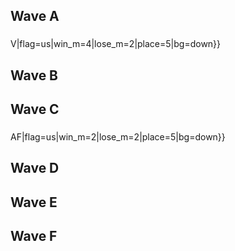 {{DISPLAYTITLE:EVO 2017: ''Melee'' Round 1 Pools}}{{SetGame|melee}}
{{EVO 2017 Melee Tabs |This=2}}

==Wave A==
{{Box|start|padding=2em}}
==={{HiddenSort|A100}}===
{{GroupTableStart |[[EVO/2017/Melee/Round 1 Pools/A100|Bracket A100]]|width=300px}}
{{GroupTableSlot|The Moon|flag=us|win_m=3|lose_m=0|place=1|bg=up|go={{advance|EVO/2017/Melee/Round 2 Pools}}}}
{{GroupTableSlot|Sago|flag=us|win_m=3|lose_m=0|place=1|bg=up|go={{advance|EVO/2017/Melee/Round 2 Pools}}}}
{{GroupTableSlot|Snows|flag=us|win_m=6|lose_m=1|place=3|bg=stay|go={{advance|EVO/2017/Melee/Round 2 Pools}}}}
{{GroupTableSlot|Bacon|flag=us|win_m=4|lose_m=1|place=3|bg=stay|go={{advance|EVO/2017/Melee/Round 2 Pools}}}}
{{GroupTableSlot|KevinM|flag=us|win_m=3|lose_m=2|place=5|bg=down}}
{{GroupTableSlot|Slime|flag=us|win_m=2|lose_m=2|place=5|bg=down}}
{{GroupTableSlot|KIKE|flag=us|win_m=3|lose_m=2|place=7|bg=down}}
{{GroupTableSlot|Pinkie Pie|flag=us|win_m=2|lose_m=2|place=7|bg=down}}
{{GroupTableSlot|PlaceboRx|flag=us|win_m=3|lose_m=2|place=9|bg=down}}
{{GroupTableSlot|Zanryo|flag=us|win_m=2|lose_m=2|place=9|bg=down}}
{{GroupTableSlot|Gerbil|flag=us|win_m=2|lose_m=2|place=9|bg=down}}
{{GroupTableSlot|Saz|flag=us|win_m=1|lose_m=2|place=9|bg=down}}
{{GroupTableSlot|Adam|flag=us|win_m=1|lose_m=2|place=13|bg=down}}
{{GroupTableSlot|QuiQue|flag=us|win_m=1|lose_m=2|place=13|bg=down}}
{{GroupTableSlot|EvilLeagueOfEvil|flag=us|win_m=1|lose_m=2|place=13|bg=down}}
{{GroupTableSlot|FoolishGuru|flag=us|win_m=1|lose_m=2|place=13|bg=down}}
{{GroupTableSlot|Slothosaur|flag=us|win_m=1|lose_m=2|place=17|bg=down}}
{{GroupTableSlot|Praise_Kek|flag=us|win_m=1|lose_m=2|place=17|bg=down}}
{{GroupTableSlot|HELLA|flag=us|win_m=0|lose_m=2|place=17|bg=down}}
{{GroupTableSlot|TrevarThePastor|flag=us|win_m=0|lose_m=2|place=17|bg=down}}
{{GroupTableSlot|Distraught|flag=us|win_m=0|lose_m=2|place=17|bg=down}}
{{GroupTableSlot|Van|flag=us|win_m=0|lose_m=2|place=17|bg=down}}
{{GroupTableSlot|Poopy_Duckling|flag=us|win_m=0|lose_m=2|place=17|bg=down}}
{{GroupTableEnd}}
{{Box|break|padding=2em}}

==={{HiddenSort|A101}}===
{{GroupTableStart |[[EVO/2017/Melee/Round 1 Pools/A101|Bracket A101]]|width=300px}}
{{GroupTableSlot|Shamunt|flag=us|win_m=3|lose_m=0|place=1|bg=up|go={{advance|EVO/2017/Melee/Round 2 Pools}}}}
{{GroupTableSlot|Nintendude|flag=us|win_m=3|lose_m=0|place=1|bg=up|go={{advance|EVO/2017/Melee/Round 2 Pools}}}}
{{GroupTableSlot|adPEXtwinDoNG|flag=us|win_m=4|lose_m=1|place=3|bg=stay|go={{advance|EVO/2017/Melee/Round 2 Pools}}}}
{{GroupTableSlot|Yung Traplord|flag=us|win_m=4|lose_m=1|place=3|bg=stay|go={{advance|EVO/2017/Melee/Round 2 Pools}}}}
{{GroupTableSlot|Wirsun|flag=us|win_m=4|lose_m=2|place=5|bg=down}}
{{GroupTableSlot|KEVN|flag=us|win_m=2|lose_m=2|place=5|bg=down}}
{{GroupTableSlot|Onehandbackhand|flag=jp|win_m=3|lose_m=2|place=7|bg=down}}
{{GroupTableSlot|Casper|flag=us|win_m=2|lose_m=2|place=7|bg=down}}
{{GroupTableSlot|Meeech|flag=us|win_m=3|lose_m=2|place=9|bg=down}}
{{GroupTableSlot|ATWA|flag=us|win_m=2|lose_m=2|place=9|bg=down}}
{{GroupTableSlot|VBA|flag=us|win_m=2|lose_m=2|place=9|bg=down}}
{{GroupTableSlot|Thingon|flag=us|win_m=1|lose_m=2|place=9|bg=down}}
{{GroupTableSlot|Dove|flag=us|win_m=1|lose_m=2|place=13|bg=down}}
{{GroupTableSlot|Thor|flag=us|win_m=1|lose_m=2|place=13|bg=down}}
{{GroupTableSlot|Akiva|flag=us|win_m=1|lose_m=2|place=13|bg=down}}
{{GroupTableSlot|V$|flag=us|win_m=0|lose_m=2|place=13|bg=down}}
{{GroupTableSlot|Mother Russia|flag=sa|win_m=0|lose_m=2|place=17|bg=down}}
{{GroupTableSlot|Pulse|flag=|win_m=0|lose_m=2|place=17|bg=down}}
{{GroupTableSlot|toffeemug|flag=us|win_m=0|lose_m=2|place=17|bg=down}}
{{GroupTableSlot|Shel|flag=us|win_m=0|lose_m=2|place=17|bg=down}}
{{GroupTableSlot|Q108|flag=us|win_m=0|lose_m=2|place=17|bg=down}}
{{GroupTableEnd}}
{{Box|break|padding=2em}}

==={{HiddenSort|A102}}===
{{GroupTableStart |[[EVO/2017/Melee/Round 1 Pools/A102|Bracket A102]]|width=300px}}
{{GroupTableSlot|lloD|flag=us|win_m=3|lose_m=0|place=1|bg=up|go={{advance|EVO/2017/Melee/Round 2 Pools}}}}
{{GroupTableSlot|AbsentPage|flag=us|win_m=3|lose_m=0|place=1|bg=up|go={{advance|EVO/2017/Melee/Round 2 Pools}}}}
{{GroupTableSlot|Violence|flag=us|win_m=4|lose_m=1|place=3|bg=stay|go={{advance|EVO/2017/Melee/Round 2 Pools}}}}
{{GroupTableSlot|Lovage|flag=us|win_m=3|lose_m=1|place=3|bg=stay|go={{advance|EVO/2017/Melee/Round 2 Pools}}}}
{{GroupTableSlot|UltimaScout|flag=us|win_m=3|lose_m=2|place=5|bg=down}}
{{GroupTableSlot|Ricky|flag=us|win_m=2|lose_m=2|place=5|bg=down}}
{{GroupTableSlot|Coaster|flag=us|win_m=4|lose_m=2|place=7|bg=down}}
{{GroupTableSlot|SuperMrJMT|flag=us|win_m=3|lose_m=2|place=7|bg=down}}
{{GroupTableSlot|SaltySweet|flag=us|win_m=2|lose_m=2|place=9|bg=down}}
{{GroupTableSlot|Stavo|flag=us|win_m=2|lose_m=2|place=9|bg=down}}
{{GroupTableSlot|Duky|flag=us|win_m=2|lose_m=2|place=9|bg=down}}
{{GroupTableSlot|Eternity|flag=ca|win_m=1|lose_m=2|place=9|bg=down}}
{{GroupTableSlot|GreyArsenic|flag=us|win_m=2|lose_m=2|place=13|bg=down}}
{{GroupTableSlot|Joshkashi|flag=us|win_m=2|lose_m=2|place=13|bg=down}}
{{GroupTableSlot|Molton|flag=us|win_m=1|lose_m=2|place=13|bg=down}}
{{GroupTableSlot|RareBun|flag=us|win_m=1|lose_m=2|place=13|bg=down}}
{{GroupTableSlot|Rappster|flag=us|win_m=1|lose_m=2|place=17|bg=down}}
{{GroupTableSlot|Polo|flag=us|win_m=1|lose_m=2|place=17|bg=down}}
{{GroupTableSlot|A Wild Catsnake|flag=us|win_m=0|lose_m=2|place=17|bg=down}}
{{GroupTableSlot|excal|flag=us|win_m=0|lose_m=2|place=17|bg=down}}
{{GroupTableSlot|WahWah|flag=us|win_m=0|lose_m=2|place=17|bg=down}}
{{GroupTableSlot|Friedshrimp|flag=|win_m=0|lose_m=2|place=17|bg=down}}
{{GroupTableSlot|Collateral|flag=us|win_m=0|lose_m=2|place=17|bg=down}}
{{GroupTableEnd}}
{{Box|break|padding=2em}}

==={{HiddenSort|A103}}===
{{GroupTableStart |[[EVO/2017/Melee/Round 1 Pools/A103|Bracket A103]]|width=300px}}
{{GroupTableSlot|Rishi|flag=us|win_m=3|lose_m=0|place=1|bg=up|go={{advance|EVO/2017/Melee/Round 2 Pools}}}}
{{GroupTableSlot|OkamiBW|flag=us|win_m=3|lose_m=0|place=1|bg=up|go={{advance|EVO/2017/Melee/Round 2 Pools}}}}
{{GroupTableSlot|SK|flag=us|win_m=4|lose_m=1|place=3|bg=stay|go={{advance|EVO/2017/Melee/Round 2 Pools}}}}
{{GroupTableSlot|YAMS|flag=us|win_m=3|lose_m=1|place=3|bg=stay|go={{advance|EVO/2017/Melee/Round 2 Pools}}}}
{{GroupTableSlot|482 {{!}} V|flag=us|win_m=4|lose_m=2|place=5|bg=down}}
{{GroupTableSlot|BasedFox|flag=us|win_m=3|lose_m=2|place=5|bg=down}}
{{GroupTableSlot|Hybrid|flag=us|win_m=4|lose_m=2|place=7|bg=down}}
{{GroupTableSlot|Radio Giraffe|flag=us|win_m=2|lose_m=2|place=7|bg=down}}
{{GroupTableSlot|Tolkuschampion|flag=us|win_m=3|lose_m=2|place=9|bg=down}}
{{GroupTableSlot|Propuppie|flag=mx|win_m=2|lose_m=2|place=9|bg=down}}
{{GroupTableSlot|Theskinnyman|flag=us|win_m=1|lose_m=2|place=9|bg=down}}
{{GroupTableSlot|FroFrosty|flag=us|win_m=1|lose_m=2|place=9|bg=down}}
{{GroupTableSlot|LoBoEternal|flag=|win_m=2|lose_m=2|place=13|bg=down}}
{{GroupTableSlot|Evish|flag=us|win_m=1|lose_m=2|place=13|bg=down}}
{{GroupTableSlot|beta|flag=us|win_m=1|lose_m=2|place=13|bg=down}}
{{GroupTableSlot|Tofu|flag=us|win_m=1|lose_m=2|place=13|bg=down}}
{{GroupTableSlot|VietXtc|flag=ca|win_m=0|lose_m=2|place=17|bg=down}}
{{GroupTableSlot|glitchtastic|flag=us|win_m=0|lose_m=2|place=17|bg=down}}
{{GroupTableSlot|LuminaryCape65|flag=us|win_m=0|lose_m=2|place=17|bg=down}}
{{GroupTableSlot|Meaty Meaty Moo|flag=us|win_m=0|lose_m=2|place=17|bg=down}}
{{GroupTableSlot|shawn|flag=|win_m=0|lose_m=2|place=17|bg=down}}
{{GroupTableSlot|Reizo|flag=us|win_m=0|lose_m=2|place=17|bg=down}}
{{GroupTableEnd}}
{{Box|break|padding=2em}}

==={{HiddenSort|A104}}===
{{GroupTableStart |[[EVO/2017/Melee/Round 1 Pools/A104|Bracket A104]]|width=300px}}
{{GroupTableSlot|ycz6|flag=us|win_m=3|lose_m=0|place=1|bg=up|go={{advance|EVO/2017/Melee/Round 2 Pools}}}}
{{GroupTableSlot|Eddy Mexico|flag=mx|win_m=3|lose_m=0|place=1|bg=up|go={{advance|EVO/2017/Melee/Round 2 Pools}}}}
{{GroupTableSlot|BonkCushy|flag=us|win_m=4|lose_m=1|place=3|bg=stay|go={{advance|EVO/2017/Melee/Round 2 Pools}}}}
{{GroupTableSlot|Simna ibn Sind|flag=us|win_m=3|lose_m=1|place=3|bg=stay|go={{advance|EVO/2017/Melee/Round 2 Pools}}}}
{{GroupTableSlot|Maverick|flag=ca|win_m=5|lose_m=2|place=5|bg=down}}
{{GroupTableSlot|Dr. Phantasma|flag=us|win_m=2|lose_m=2|place=5|bg=down}}
{{GroupTableSlot|Mr.|flag=us|win_m=4|lose_m=2|place=7|bg=down}}
{{GroupTableSlot|Ghinny|flag=|win_m=2|lose_m=2|place=7|bg=down}}
{{GroupTableSlot|Alkemystical|flag=us|win_m=2|lose_m=2|place=9|bg=down}}
{{GroupTableSlot|Chelly|flag=gb|win_m=2|lose_m=2|place=9|bg=down}}
{{GroupTableSlot|Patio|flag=us|win_m=1|lose_m=2|place=9|bg=down}}
{{GroupTableSlot|Pookie|flag=us|win_m=1|lose_m=2|place=9|bg=down}}
{{GroupTableSlot|ZOM B|flag=|win_m=2|lose_m=2|place=13|bg=down}}
{{GroupTableSlot|Knee_Khan|flag=us|win_m=1|lose_m=2|place=13|bg=down}}
{{GroupTableSlot|Frack|flag=us|win_m=1|lose_m=2|place=13|bg=down}}
{{GroupTableSlot|mibikin|flag=us|win_m=1|lose_m=2|place=13|bg=down}}
{{GroupTableSlot|Cristopher|flag=mx|win_m=1|lose_m=2|place=17|bg=down}}
{{GroupTableSlot|StillGers|flag=|win_m=0|lose_m=2|place=17|bg=down}}
{{GroupTableSlot|MajinSweet|flag=us|win_m=0|lose_m=2|place=17|bg=down}}
{{GroupTableSlot|FatlessWorm|flag=us|win_m=0|lose_m=2|place=17|bg=down}}
{{GroupTableSlot|SFJavelin|flag=us|win_m=0|lose_m=2|place=17|bg=down}}
{{GroupTableSlot|Seaghost|flag=us|win_m=0|lose_m=2|place=17|bg=down}}
{{GroupTableEnd}}
{{Box|break|padding=2em}}

==={{HiddenSort|A105}}===
{{GroupTableStart |[[EVO/2017/Melee/Round 1 Pools/A105|Bracket A105]]|width=300px}}
{{GroupTableSlot|Rustin|flag=us|win_m=3|lose_m=0|place=1|bg=up|go={{advance|EVO/2017/Melee/Round 2 Pools}}}}
{{GroupTableSlot|Alex19|flag=us|win_m=3|lose_m=0|place=1|bg=up|go={{advance|EVO/2017/Melee/Round 2 Pools}}}}
{{GroupTableSlot|turtle|flag=us|win_m=5|lose_m=1|place=3|bg=stay|go={{advance|EVO/2017/Melee/Round 2 Pools}}}}
{{GroupTableSlot|MegaChristmas|flag=us|win_m=3|lose_m=1|place=3|bg=stay|go={{advance|EVO/2017/Melee/Round 2 Pools}}}}
{{GroupTableSlot|OHAI|flag=us|win_m=4|lose_m=2|place=5|bg=down}}
{{GroupTableSlot|Ryan Mercado|flag=us|win_m=3|lose_m=2|place=5|bg=down}}
{{GroupTableSlot|Real Dingoes|flag=us|win_m=4|lose_m=2|place=7|bg=down}}
{{GroupTableSlot|Hert|flag=us|win_m=2|lose_m=2|place=7|bg=down}}
{{GroupTableSlot|LMNTS|flag=us|win_m=2|lose_m=2|place=9|bg=down}}
{{GroupTableSlot|Yeroc|flag=us|win_m=1|lose_m=2|place=9|bg=down}}
{{GroupTableSlot|TasTheTyrant|flag=us|win_m=1|lose_m=2|place=9|bg=down}}
{{GroupTableSlot|epengu|flag=us|win_m=1|lose_m=2|place=9|bg=down}}
{{GroupTableSlot|Forriggs|flag=us|win_m=2|lose_m=2|place=13|bg=down}}
{{GroupTableSlot|Siren|flag=us|win_m=1|lose_m=2|place=13|bg=down}}
{{GroupTableSlot|Redox|flag=us|win_m=1|lose_m=2|place=13|bg=down}}
{{GroupTableSlot|Bubba|flag=us|win_m=1|lose_m=2|place=13|bg=down}}
{{GroupTableSlot|UB40fan|flag=us|win_m=1|lose_m=2|place=17|bg=down}}
{{GroupTableSlot|ggNinjaStorm|flag=us|win_m=0|lose_m=2|place=17|bg=down}}
{{GroupTableSlot|STLN|flag=us|win_m=0|lose_m=2|place=17|bg=down}}
{{GroupTableSlot|JonTom|flag=us|win_m=0|lose_m=2|place=17|bg=down}}
{{GroupTableSlot|Scarlet Meister|flag=us|win_m=0|lose_m=2|place=17|bg=down}}
{{GroupTableSlot|SonaChan|flag=us|win_m=0|lose_m=2|place=17|bg=down}}
{{GroupTableEnd}}
{{Box|break|padding=2em}}

==={{HiddenSort|A106}}===
{{GroupTableStart |[[EVO/2017/Melee/Round 1 Pools/A106|Bracket A106]]|width=300px}}
{{GroupTableSlot|Vro|flag=us|win_m=3|lose_m=0|place=1|bg=up|go={{advance|EVO/2017/Melee/Round 2 Pools}}}}
{{GroupTableSlot|Darkatma|flag=us|win_m=3|lose_m=0|place=1|bg=up|go={{advance|EVO/2017/Melee/Round 2 Pools}}}}
{{GroupTableSlot|DP's Mario|flag=us|win_m=4|lose_m=1|place=3|bg=stay|go={{advance|EVO/2017/Melee/Round 2 Pools}}}}
{{GroupTableSlot|Videowaffles|flag=us|win_m=3|lose_m=1|place=3|bg=stay|go={{advance|EVO/2017/Melee/Round 2 Pools}}}}
{{GroupTableSlot|Charlezard|flag=us|win_m=3|lose_m=2|place=5|bg=down}}
{{GroupTableSlot|Onion|flag=us|win_m=3|lose_m=2|place=5|bg=down}}
{{GroupTableSlot|madcausebad|flag=us|win_m=3|lose_m=2|place=7|bg=down}}
{{GroupTableSlot|CrazyDude|flag=us|win_m=2|lose_m=2|place=7|bg=down}}
{{GroupTableSlot|Kaho|flag=us|win_m=3|lose_m=2|place=9|bg=down}}
{{GroupTableSlot|Babycakes|flag=us|win_m=2|lose_m=2|place=9|bg=down}}
{{GroupTableSlot|Lava|flag=us|win_m=2|lose_m=2|place=9|bg=down}}
{{GroupTableSlot|Cranberry|flag=us|win_m=1|lose_m=2|place=9|bg=down}}
{{GroupTableSlot|GSG|flag=us|win_m=2|lose_m=2|place=13|bg=down}}
{{GroupTableSlot|Frawwwg|flag=us|win_m=2|lose_m=2|place=13|bg=down}}
{{GroupTableSlot|Adi808|flag=us|win_m=1|lose_m=2|place=13|bg=down}}
{{GroupTableSlot|Sabre|flag=us|win_m=1|lose_m=2|place=13|bg=down}}
{{GroupTableSlot|TheGreenRay|flag=us|win_m=0|lose_m=2|place=17|bg=down}}
{{GroupTableSlot|DIO|flag=us|win_m=0|lose_m=2|place=17|bg=down}}
{{GroupTableSlot|Livedrellik|flag=us|win_m=0|lose_m=2|place=17|bg=down}}
{{GroupTableSlot|zueshe|flag=us|win_m=0|lose_m=2|place=17|bg=down}}
{{GroupTableSlot|AdamJ|flag=|win_m=0|lose_m=2|place=17|bg=down}}
{{GroupTableSlot|HD Josh|flag=us|win_m=0|lose_m=2|place=17|bg=down}}
{{GroupTableEnd}}
{{Box|break|padding=2em}}

==={{HiddenSort|A107}}===
{{GroupTableStart |[[EVO/2017/Melee/Round 1 Pools/A107|Bracket A107]]|width=300px}}
{{GroupTableSlot|Azusa|flag=us|win_m=3|lose_m=0|place=1|bg=up|go={{advance|EVO/2017/Melee/Round 2 Pools}}}}
{{GroupTableSlot|SK92|flag=us|win_m=3|lose_m=0|place=1|bg=up|go={{advance|EVO/2017/Melee/Round 2 Pools}}}}
{{GroupTableSlot|Weston|flag=us|win_m=4|lose_m=1|place=3|bg=stay|go={{advance|EVO/2017/Melee/Round 2 Pools}}}}
{{GroupTableSlot|Deepak|flag=us|win_m=3|lose_m=1|place=3|bg=stay|go={{advance|EVO/2017/Melee/Round 2 Pools}}}}
{{GroupTableSlot|E. Werky|flag=mx|win_m=4|lose_m=2|place=5|bg=down}}
{{GroupTableSlot|BlueBuddy|flag=us|win_m=2|lose_m=2|place=5|bg=down}}
{{GroupTableSlot|Shas|flag=us|win_m=3|lose_m=2|place=7|bg=down}}
{{GroupTableSlot|Billy|flag=us|win_m=2|lose_m=2|place=7|bg=down}}
{{GroupTableSlot|Splish|flag=us|win_m=3|lose_m=2|place=9|bg=down}}
{{GroupTableSlot|POD|flag=us|win_m=3|lose_m=2|place=9|bg=down}}
{{GroupTableSlot|No Thank You|flag=us|win_m=2|lose_m=2|place=9|bg=down}}
{{GroupTableSlot|DanDan|flag=us|win_m=1|lose_m=2|place=9|bg=down}}
{{GroupTableSlot|PYTH_323|flag=us|win_m=1|lose_m=2|place=13|bg=down}}
{{GroupTableSlot|Drack|flag=ca|win_m=1|lose_m=2|place=13|bg=down}}
{{GroupTableSlot|Hezekiah|flag=us|win_m=1|lose_m=2|place=13|bg=down}}
{{GroupTableSlot|Hypn0tiq|flag=us|win_m=1|lose_m=2|place=13|bg=down}}
{{GroupTableSlot|Ronin|flag=us|win_m=1|lose_m=2|place=17|bg=down}}
{{GroupTableSlot|DirtyKornDogg|flag=us|win_m=0|lose_m=2|place=17|bg=down}}
{{GroupTableSlot|Wabunga|flag=us|win_m=0|lose_m=2|place=17|bg=down}}
{{GroupTableSlot|Noodles|flag=us|win_m=0|lose_m=2|place=17|bg=down}}
{{GroupTableSlot|Massoud98|flag=cl|win_m=0|lose_m=2|place=17|bg=down}}
{{GroupTableSlot|Gionol|flag=us|win_m=0|lose_m=2|place=17|bg=down}}
{{GroupTableEnd}}
{{Box|break|padding=2em}}

==={{HiddenSort|A108}}===
{{GroupTableStart |[[EVO/2017/Melee/Round 1 Pools/A108|Bracket A108]]|width=300px}}
{{GroupTableSlot|Phil|flag=us|win_m=3|lose_m=0|place=1|bg=up|go={{advance|EVO/2017/Melee/Round 2 Pools}}}}
{{GroupTableSlot|Drephen|flag=us|win_m=3|lose_m=0|place=1|bg=up|go={{advance|EVO/2017/Melee/Round 2 Pools}}}}
{{GroupTableSlot|Devastation|flag=us|win_m=4|lose_m=1|place=3|bg=stay|go={{advance|EVO/2017/Melee/Round 2 Pools}}}}
{{GroupTableSlot|ChefQ|flag=us|win_m=4|lose_m=1|place=3|bg=stay|go={{advance|EVO/2017/Melee/Round 2 Pools}}}}
{{GroupTableSlot|Kramer|flag=us|win_m=3|lose_m=2|place=5|bg=down}}
{{GroupTableSlot|PRZ|flag=us|win_m=2|lose_m=2|place=5|bg=down}}
{{GroupTableSlot|ATMs|flag=ca|win_m=4|lose_m=2|place=7|bg=down}}
{{GroupTableSlot|Anchor|flag=us|win_m=2|lose_m=2|place=7|bg=down}}
{{GroupTableSlot|QTP|flag=us|win_m=3|lose_m=2|place=9|bg=down}}
{{GroupTableSlot|GreenS2norC|flag=us|win_m=2|lose_m=2|place=9|bg=down}}
{{GroupTableSlot|Tigger|flag=us|win_m=1|lose_m=2|place=9|bg=down}}
{{GroupTableSlot|Judge|flag=us|win_m=1|lose_m=2|place=9|bg=down}}
{{GroupTableSlot|Skunk|flag=us|win_m=2|lose_m=2|place=13|bg=down}}
{{GroupTableSlot|Bongo|flag=us|win_m=1|lose_m=2|place=13|bg=down}}
{{GroupTableSlot|Voxel|flag=de|win_m=1|lose_m=2|place=13|bg=down}}
{{GroupTableSlot|Takashi|flag=us|win_m=1|lose_m=2|place=13|bg=down}}
{{GroupTableSlot|Wavy|flag=us|win_m=1|lose_m=2|place=17|bg=down}}
{{GroupTableSlot|D.Viper|flag=us|win_m=0|lose_m=2|place=17|bg=down}}
{{GroupTableSlot|UNCLE PUPPY|flag=us|win_m=0|lose_m=2|place=17|bg=down}}
{{GroupTableSlot|Mikezsmith001|flag=us|win_m=0|lose_m=2|place=17|bg=down}}
{{GroupTableSlot|TheGrifballer|flag=us|win_m=0|lose_m=2|place=17|bg=down}}
{{GroupTableSlot|Tico the Barber|flag=|win_m=0|lose_m=2|place=17|bg=down}}
{{GroupTableEnd}}
{{Box|break|padding=2em}}

==={{HiddenSort|A109}}===
{{GroupTableStart |[[EVO/2017/Melee/Round 1 Pools/A109|Bracket A109]]|width=300px}}
{{GroupTableSlot|A-Dar/Ja'Crispy|flag=us|win_m=4|lose_m=0|place=1|bg=up|go={{advance|EVO/2017/Melee/Round 2 Pools}}}}
{{GroupTableSlot|Squid|flag=us|win_m=3|lose_m=0|place=1|bg=up|go={{advance|EVO/2017/Melee/Round 2 Pools}}}}
{{GroupTableSlot|iluvcrispix|flag=us|win_m=3|lose_m=1|place=3|bg=stay|go={{advance|EVO/2017/Melee/Round 2 Pools}}}}
{{GroupTableSlot|Chi|flag=us|win_m=3|lose_m=1|place=3|bg=stay|go={{advance|EVO/2017/Melee/Round 2 Pools}}}}
{{GroupTableSlot|NEG|flag=jp|win_m=5|lose_m=2|place=5|bg=down}}
{{GroupTableSlot|JU4N|flag=us|win_m=3|lose_m=2|place=5|bg=down}}
{{GroupTableSlot|Cola|flag=us|win_m=3|lose_m=2|place=7|bg=down}}
{{GroupTableSlot|I-MAD|flag=us|win_m=3|lose_m=2|place=7|bg=down}}
{{GroupTableSlot|Yung Eggplant|flag=us|win_m=2|lose_m=2|place=9|bg=down}}
{{GroupTableSlot|AlwaysTopTier|flag=us|win_m=2|lose_m=2|place=9|bg=down}}
{{GroupTableSlot|urbanlime|flag=us|win_m=2|lose_m=2|place=9|bg=down}}
{{GroupTableSlot|Trah|flag=us|win_m=1|lose_m=2|place=9|bg=down}}
{{GroupTableSlot|choochoo|flag=us|win_m=1|lose_m=2|place=13|bg=down}}
{{GroupTableSlot|Hish|flag=us|win_m=1|lose_m=2|place=13|bg=down}}
{{GroupTableSlot|JP-21|flag=us|win_m=1|lose_m=2|place=13|bg=down}}
{{GroupTableSlot|Wavy|flag=se|win_m=1|lose_m=2|place=13|bg=down}}
{{GroupTableSlot|Catfish|flag=us|win_m=0|lose_m=2|place=17|bg=down}}
{{GroupTableSlot|FatGoku|flag=us|win_m=0|lose_m=2|place=17|bg=down}}
{{GroupTableSlot|Sethlord|flag=us|win_m=0|lose_m=2|place=17|bg=down}}
{{GroupTableSlot|AtK!|flag=us|win_m=0|lose_m=2|place=17|bg=down}}
{{GroupTableSlot|WESker|flag=us|win_m=0|lose_m=2|place=17|bg=down}}
{{GroupTableSlot|VOICE|flag=us|win_m=0|lose_m=2|place=17|bg=down}}
{{GroupTableEnd}}
{{Box|break|padding=2em}}

==={{HiddenSort|A110}}===
{{GroupTableStart |[[EVO/2017/Melee/Round 1 Pools/A110|Bracket A110]]|width=300px}}
{{GroupTableSlot|Kage|flag=ca|win_m=3|lose_m=0|place=1|bg=up|go={{advance|EVO/2017/Melee/Round 2 Pools}}}}
{{GroupTableSlot|Hax|flag=us|win_m=3|lose_m=0|place=1|bg=up|go={{advance|EVO/2017/Melee/Round 2 Pools}}}}
{{GroupTableSlot|Char|flag=us|win_m=4|lose_m=1|place=3|bg=stay|go={{advance|EVO/2017/Melee/Round 2 Pools}}}}
{{GroupTableSlot|Light|flag=us|win_m=3|lose_m=1|place=3|bg=stay|go={{advance|EVO/2017/Melee/Round 2 Pools}}}}
{{GroupTableSlot|Loaf|flag=us|win_m=4|lose_m=2|place=5|bg=down}}
{{GroupTableSlot|941|flag=us|win_m=3|lose_m=2|place=5|bg=down}}
{{GroupTableSlot|Sir Skaro|flag=us|win_m=2|lose_m=2|place=7|bg=down}}
{{GroupTableSlot|DJSwerve|flag=us|win_m=2|lose_m=2|place=7|bg=down}}
{{GroupTableSlot|matt47|flag=us|win_m=2|lose_m=2|place=9|bg=down}}
{{GroupTableSlot|hellabryan|flag=us|win_m=2|lose_m=2|place=9|bg=down}}
{{GroupTableSlot|~~(,_,">|flag=us|win_m=2|lose_m=2|place=9|bg=down}}
{{GroupTableSlot|Outset|flag=us|win_m=2|lose_m=2|place=9|bg=down}}
{{GroupTableSlot|Chockrit|flag=us|win_m=2|lose_m=2|place=13|bg=down}}
{{GroupTableSlot|Zephyrica|flag=us|win_m=1|lose_m=2|place=13|bg=down}}
{{GroupTableSlot|Thony|flag=us|win_m=1|lose_m=2|place=13|bg=down}}
{{GroupTableSlot|FreeSSBM|flag=us|win_m=0|lose_m=2|place=13|bg=down}}
{{GroupTableSlot|Carl Sweatshirt|flag=us|win_m=1|lose_m=2|place=17|bg=down}}
{{GroupTableSlot|Murkurium|flag=us|win_m=1|lose_m=2|place=17|bg=down}}
{{GroupTableSlot|Lombego|flag=us|win_m=0|lose_m=2|place=17|bg=down}}
{{GroupTableSlot|T-Raw|flag=us|win_m=0|lose_m=2|place=17|bg=down}}
{{GroupTableSlot|Hawk|flag=us|win_m=0|lose_m=2|place=17|bg=down}}
{{GroupTableSlot|Scoolice|flag=us|win_m=0|lose_m=2|place=17|bg=down}}
{{GroupTableEnd}}
{{Box|end}}

==Wave B==
{{Box|start|padding=2em}}
==={{HiddenSort|B100}}===
{{GroupTableStart |[[EVO/2017/Melee/Round 1 Pools/B100|Bracket B100]]|width=300px}}
{{GroupTableSlot|Druggedfox|flag=us|win_m=3|lose_m=0|place=1|bg=up|go={{advance|EVO/2017/Melee/Round 2 Pools}}}}
{{GroupTableSlot|John Wick|flag=us|win_m=3|lose_m=0|place=1|bg=up|go={{advance|EVO/2017/Melee/Round 2 Pools}}}}
{{GroupTableSlot|Kyza|flag=us|win_m=4|lose_m=1|place=3|bg=stay|go={{advance|EVO/2017/Melee/Round 2 Pools}}}}
{{GroupTableSlot|Surfero|flag=us|win_m=3|lose_m=1|place=3|bg=stay|go={{advance|EVO/2017/Melee/Round 2 Pools}}}}
{{GroupTableSlot|SonofaShepherd|flag=us|win_m=4|lose_m=2|place=5|bg=down}}
{{GroupTableSlot|Fish|flag=us|win_m=3|lose_m=2|place=5|bg=down}}
{{GroupTableSlot|shiver|flag=us|win_m=4|lose_m=2|place=7|bg=down}}
{{GroupTableSlot|Salvadoc|flag=us|win_m=3|lose_m=2|place=7|bg=down}}
{{GroupTableSlot|Berk|flag=ca|win_m=3|lose_m=2|place=9|bg=down}}
{{GroupTableSlot|Chicky|flag=us|win_m=2|lose_m=2|place=9|bg=down}}
{{GroupTableSlot|Dyson|flag=|win_m=2|lose_m=2|place=9|bg=down}}
{{GroupTableSlot|D-Harmonize|flag=us|win_m=2|lose_m=2|place=9|bg=down}}
{{GroupTableSlot|Muttnik|flag=us|win_m=1|lose_m=2|place=13|bg=down}}
{{GroupTableSlot|Nematoad2.0|flag=us|win_m=1|lose_m=2|place=13|bg=down}}
{{GroupTableSlot|King|flag=us|win_m=1|lose_m=2|place=13|bg=down}}
{{GroupTableSlot|shoe|flag=|win_m=1|lose_m=2|place=13|bg=down}}
{{GroupTableSlot|refresh|flag=us|win_m=0|lose_m=2|place=17|bg=down}}
{{GroupTableSlot|Cow|flag=us|win_m=0|lose_m=2|place=17|bg=down}}
{{GroupTableSlot|IWearCrocs|flag=us|win_m=0|lose_m=2|place=17|bg=down}}
{{GroupTableSlot|@@|flag=us|win_m=0|lose_m=2|place=17|bg=down}}
{{GroupTableSlot|Derp|flag=us|win_m=0|lose_m=2|place=17|bg=down}}
{{GroupTableSlot|EM0|flag=us|win_m=0|lose_m=2|place=17|bg=down}}
{{GroupTableSlot|Dhsmoke|flag=|win_m=0|lose_m=2|place=17|bg=down}}
{{GroupTableEnd}}
{{Box|break|padding=2em}}

==={{HiddenSort|B101}}===
{{GroupTableStart |[[EVO/2017/Melee/Round 1 Pools/B101|Bracket B101]]|width=300px}}
{{GroupTableSlot|Swedish Delight|flag=us|win_m=3|lose_m=0|place=1|bg=up|go={{advance|EVO/2017/Melee/Round 2 Pools}}}}
{{GroupTableSlot|Fist Mexico|flag=mx|win_m=3|lose_m=0|place=1|bg=up|go={{advance|EVO/2017/Melee/Round 2 Pools}}}}
{{GroupTableSlot|Sabu|flag=us|win_m=3|lose_m=1|place=3|bg=stay|go={{advance|EVO/2017/Melee/Round 2 Pools}}}}
{{GroupTableSlot|Morpha|flag=us|win_m=3|lose_m=1|place=3|bg=stay|go={{advance|EVO/2017/Melee/Round 2 Pools}}}}
{{GroupTableSlot|dunk|flag=us|win_m=5|lose_m=2|place=5|bg=down}}
{{GroupTableSlot|icecream|flag=us|win_m=4|lose_m=2|place=5|bg=down}}
{{GroupTableSlot|The Big Tipper|flag=ca|win_m=3|lose_m=2|place=7|bg=down}}
{{GroupTableSlot|Grinfinity|flag=us|win_m=3|lose_m=2|place=7|bg=down}}
{{GroupTableSlot|Wishengrad|flag=us|win_m=2|lose_m=2|place=9|bg=down}}
{{GroupTableSlot|ArcadeGuy|flag=us|win_m=2|lose_m=2|place=9|bg=down}}
{{GroupTableSlot|DeltaFox|flag=us|win_m=1|lose_m=2|place=9|bg=down}}
{{GroupTableSlot|Cloud805|flag=us|win_m=1|lose_m=2|place=9|bg=down}}
{{GroupTableSlot|Clicks_64|flag=us|win_m=2|lose_m=2|place=13|bg=down}}
{{GroupTableSlot|feels|flag=tw|win_m=1|lose_m=2|place=13|bg=down}}
{{GroupTableSlot|JonnyXX|flag=|win_m=1|lose_m=2|place=13|bg=down}}
{{GroupTableSlot|ZUUL|flag=us|win_m=1|lose_m=2|place=13|bg=down}}
{{GroupTableSlot|Tichinde925|flag=us|win_m=0|lose_m=2|place=17|bg=down}}
{{GroupTableSlot|Bome|flag=us|win_m=0|lose_m=2|place=17|bg=down}}
{{GroupTableSlot|Coffee Picker|flag=us|win_m=0|lose_m=2|place=17|bg=down}}
{{GroupTableSlot|balloon|flag=us|win_m=0|lose_m=2|place=17|bg=down}}
{{GroupTableSlot|Violent Magician|flag=us|win_m=0|lose_m=2|place=17|bg=down}}
{{GroupTableSlot|EMERBEST|flag=us|win_m=0|lose_m=2|place=17|bg=down}}
{{GroupTableEnd}}
{{Box|break|padding=2em}}

==={{HiddenSort|B102}}===
{{GroupTableStart |[[EVO/2017/Melee/Round 1 Pools/B102|Bracket B102]]|width=300px}}
{{GroupTableSlot|Kounotori|flag=jp|win_m=3|lose_m=0|place=1|bg=up|go={{advance|EVO/2017/Melee/Round 2 Pools}}}}
{{GroupTableSlot|Lucky|flag=us|win_m=3|lose_m=0|place=1|bg=up|go={{advance|EVO/2017/Melee/Round 2 Pools}}}}
{{GroupTableSlot|FireflyHI|flag=us|win_m=3|lose_m=1|place=3|bg=stay|go={{advance|EVO/2017/Melee/Round 2 Pools}}}}
{{GroupTableSlot|Woosh|flag=us|win_m=3|lose_m=1|place=3|bg=stay|go={{advance|EVO/2017/Melee/Round 2 Pools}}}}
{{GroupTableSlot|Luke Nukem|flag=us|win_m=5|lose_m=2|place=5|bg=down}}
{{GroupTableSlot|TA Wolf|flag=mx|win_m=3|lose_m=2|place=5|bg=down}}
{{GroupTableSlot|Perrin|flag=us|win_m=4|lose_m=2|place=7|bg=down}}
{{GroupTableSlot|Homework|flag=us|win_m=4|lose_m=2|place=7|bg=down}}
{{GroupTableSlot|HennyC|flag=us|win_m=3|lose_m=2|place=9|bg=down}}
{{GroupTableSlot|DDT|flag=us|win_m=1|lose_m=2|place=9|bg=down}}
{{GroupTableSlot|Curbside|flag=us|win_m=1|lose_m=2|place=9|bg=down}}
{{GroupTableSlot|Jehuty|flag=us|win_m=1|lose_m=2|place=9|bg=down}}
{{GroupTableSlot|Yeezus|flag=us|win_m=1|lose_m=2|place=13|bg=down}}
{{GroupTableSlot|nuts4nuts4nuts|flag=ca|win_m=1|lose_m=2|place=13|bg=down}}
{{GroupTableSlot|doctorbattle|flag=us|win_m=1|lose_m=2|place=13|bg=down}}
{{GroupTableSlot|JimBob|flag=us|win_m=1|lose_m=2|place=13|bg=down}}
{{GroupTableSlot|NerdBeebe|flag=us|win_m=0|lose_m=2|place=17|bg=down}}
{{GroupTableSlot|adamant|flag=us|win_m=0|lose_m=2|place=17|bg=down}}
{{GroupTableSlot|Mufasa|flag=us|win_m=0|lose_m=2|place=17|bg=down}}
{{GroupTableSlot|Cloud_Chsr|flag=us|win_m=0|lose_m=2|place=17|bg=down}}
{{GroupTableSlot|MoP|flag=us|win_m=0|lose_m=2|place=17|bg=down}}
{{GroupTableSlot|Safari_Mike|flag=us|win_m=0|lose_m=2|place=17|bg=down}}
{{GroupTableEnd}}
{{Box|break|padding=2em}}

==={{HiddenSort|B103}}===
{{GroupTableStart |[[EVO/2017/Melee/Round 1 Pools/B103|Bracket B103]]|width=300px}}
{{GroupTableSlot|gaR|flag=us|win_m=3|lose_m=0|place=1|bg=up|go={{advance|EVO/2017/Melee/Round 2 Pools}}}}
{{GroupTableSlot|Ryan Ford|flag=ca|win_m=3|lose_m=0|place=1|bg=up|go={{advance|EVO/2017/Melee/Round 2 Pools}}}}
{{GroupTableSlot|rezo|flag=us|win_m=5|lose_m=1|place=3|bg=stay|go={{advance|EVO/2017/Melee/Round 2 Pools}}}}
{{GroupTableSlot|MOSH|flag=jp|win_m=4|lose_m=1|place=3|bg=stay|go={{advance|EVO/2017/Melee/Round 2 Pools}}}}
{{GroupTableSlot|Jekyll|flag=us|win_m=3|lose_m=2|place=5|bg=down}}
{{GroupTableSlot|hugo popov|flag=us|win_m=2|lose_m=2|place=5|bg=down}}
{{GroupTableSlot|Brennan|flag=us|win_m=3|lose_m=2|place=7|bg=down}}
{{GroupTableSlot|Manatee|flag=us|win_m=2|lose_m=2|place=7|bg=down}}
{{GroupTableSlot|Cinnamon Apple Oatmeal|flag=us|win_m=3|lose_m=2|place=9|bg=down}}
{{GroupTableSlot|Mithos|flag=us|win_m=3|lose_m=2|place=9|bg=down}}
{{GroupTableSlot|fredward|flag=us|win_m=1|lose_m=2|place=9|bg=down}}
{{GroupTableSlot|Friend|flag=us|win_m=1|lose_m=2|place=9|bg=down}}
{{GroupTableSlot|AmateurNoob|flag=us|win_m=2|lose_m=2|place=13|bg=down}}
{{GroupTableSlot|Musch|flag=us|win_m=1|lose_m=2|place=13|bg=down}}
{{GroupTableSlot|Yump|flag=us|win_m=1|lose_m=2|place=13|bg=down}}
{{GroupTableSlot|Steven Guy Wong|flag=us|win_m=1|lose_m=2|place=13|bg=down}}
{{GroupTableSlot|Etwan Buton|flag=us|win_m=0|lose_m=2|place=17|bg=down}}
{{GroupTableSlot|THICC|flag=us|win_m=0|lose_m=2|place=17|bg=down}}
{{GroupTableSlot|Jara|flag=us|win_m=0|lose_m=2|place=17|bg=down}}
{{GroupTableSlot|KraZee|flag=ca|win_m=0|lose_m=2|place=17|bg=down}}
{{GroupTableSlot|cptDRGN|flag=us|win_m=0|lose_m=2|place=17|bg=down}}
{{GroupTableSlot|Frames|flag=us|win_m=0|lose_m=2|place=17|bg=down}}
{{GroupTableEnd}}
{{Box|break|padding=2em}}

==={{HiddenSort|B104}}===
{{GroupTableStart |[[EVO/2017/Melee/Round 1 Pools/B104|Bracket B104]]|width=300px}}
{{GroupTableSlot|aMSa|flag=jp|win_m=3|lose_m=0|place=1|bg=up|go={{advance|EVO/2017/Melee/Round 2 Pools}}}}
{{GroupTableSlot|Zeo|flag=us|win_m=3|lose_m=0|place=1|bg=up|go={{advance|EVO/2017/Melee/Round 2 Pools}}}}
{{GroupTableSlot|Gibbles|flag=us|win_m=4|lose_m=1|place=3|bg=stay|go={{advance|EVO/2017/Melee/Round 2 Pools}}}}
{{GroupTableSlot|DaLung|flag=de|win_m=3|lose_m=1|place=3|bg=stay|go={{advance|EVO/2017/Melee/Round 2 Pools}}}}
{{GroupTableSlot|ShaqFu|flag=us|win_m=3|lose_m=2|place=5|bg=down}}
{{GroupTableSlot|Alien|flag=us|win_m=3|lose_m=2|place=5|bg=down}}
{{GroupTableSlot|Jeezus|flag=us|win_m=4|lose_m=2|place=7|bg=down}}
{{GroupTableSlot|Romanticize|flag=us|win_m=2|lose_m=2|place=7|bg=down}}
{{GroupTableSlot|Nofearful|flag=us|win_m=3|lose_m=2|place=9|bg=down}}
{{GroupTableSlot|Fusion|flag=us|win_m=2|lose_m=2|place=9|bg=down}}
{{GroupTableSlot|Lloyd Banks|flag=us|win_m=2|lose_m=2|place=9|bg=down}}
{{GroupTableSlot|Squanto|flag=us|win_m=1|lose_m=2|place=9|bg=down}}
{{GroupTableSlot|sarinomu|flag=us|win_m=1|lose_m=2|place=13|bg=down}}
{{GroupTableSlot|Covenant307|flag=us|win_m=1|lose_m=2|place=13|bg=down}}
{{GroupTableSlot|Dingo|flag=um|win_m=1|lose_m=2|place=13|bg=down}}
{{GroupTableSlot|Butt Zone|flag=us|win_m=1|lose_m=2|place=13|bg=down}}
{{GroupTableSlot|fuggle|flag=us|win_m=1|lose_m=2|place=17|bg=down}}
{{GroupTableSlot|goblin|flag=us|win_m=0|lose_m=2|place=17|bg=down}}
{{GroupTableSlot|Justgoodpop|flag=us|win_m=0|lose_m=2|place=17|bg=down}}
{{GroupTableSlot|JimmyNoJohns|flag=us|win_m=0|lose_m=2|place=17|bg=down}}
{{GroupTableSlot|M2thearth|flag=pl|win_m=0|lose_m=2|place=17|bg=down}}
{{GroupTableSlot|Spaceman|flag=|win_m=0|lose_m=2|place=17|bg=down}}
{{GroupTableEnd}}
{{Box|break|padding=2em}}

==={{HiddenSort|B105}}===
{{GroupTableStart |[[EVO/2017/Melee/Round 1 Pools/B105|Bracket B105]]|width=300px}}
{{GroupTableSlot|Gahtzu|flag=us|win_m=3|lose_m=0|place=1|bg=up|go={{advance|EVO/2017/Melee/Round 2 Pools}}}}
{{GroupTableSlot|DaShizWiz|flag=us|win_m=3|lose_m=0|place=1|bg=up|go={{advance|EVO/2017/Melee/Round 2 Pools}}}}
{{GroupTableSlot|KoreanPanda|flag=us|win_m=5|lose_m=1|place=3|bg=stay|go={{advance|EVO/2017/Melee/Round 2 Pools}}}}
{{GroupTableSlot|Scallop|flag=us|win_m=3|lose_m=1|place=3|bg=stay|go={{advance|EVO/2017/Melee/Round 2 Pools}}}}
{{GroupTableSlot|El Santo|flag=us|win_m=4|lose_m=2|place=5|bg=down}}
{{GroupTableSlot|Trev|flag=us|win_m=3|lose_m=2|place=5|bg=down}}
{{GroupTableSlot|Clubs|flag=us|win_m=4|lose_m=2|place=7|bg=down}}
{{GroupTableSlot|dankyou|flag=us|win_m=3|lose_m=2|place=7|bg=down}}
{{GroupTableSlot|HolySerpent|flag=|win_m=2|lose_m=2|place=9|bg=down}}
{{GroupTableSlot|Stimpy|flag=us|win_m=2|lose_m=2|place=9|bg=down}}
{{GroupTableSlot|Kermit Alexander|flag=us|win_m=1|lose_m=2|place=9|bg=down}}
{{GroupTableSlot|Schwiebs|flag=us|win_m=1|lose_m=2|place=9|bg=down}}
{{GroupTableSlot|Distortion|flag=us|win_m=2|lose_m=2|place=13|bg=down}}
{{GroupTableSlot|QueVeen|flag=us|win_m=1|lose_m=2|place=13|bg=down}}
{{GroupTableSlot|GreatJelly9|flag=us|win_m=1|lose_m=2|place=13|bg=down}}
{{GroupTableSlot|Xiivi|flag=us|win_m=0|lose_m=2|place=13|bg=down}}
{{GroupTableSlot|Wenceslaus|flag=us|win_m=0|lose_m=2|place=17|bg=down}}
{{GroupTableSlot|gonza|flag=|win_m=0|lose_m=2|place=17|bg=down}}
{{GroupTableSlot|LuckySunnavaGun|flag=|win_m=0|lose_m=2|place=17|bg=down}}
{{GroupTableSlot|Llama Juice|flag=us|win_m=0|lose_m=2|place=17|bg=down}}
{{GroupTableSlot|plum|flag=us|win_m=0|lose_m=2|place=17|bg=down}}
{{GroupTableSlot|flash|flag=ca|win_m=0|lose_m=2|place=17|bg=down}}
{{GroupTableEnd}}
{{Box|break|padding=2em}}

==={{HiddenSort|B106}}===
{{GroupTableStart |[[EVO/2017/Melee/Round 1 Pools/B106|Bracket B106]]|width=300px}}
{{GroupTableSlot|Medz|flag=us|win_m=3|lose_m=0|place=1|bg=up|go={{advance|EVO/2017/Melee/Round 2 Pools}}}}
{{GroupTableSlot|Cactuar|flag=us|win_m=3|lose_m=0|place=1|bg=up|go={{advance|EVO/2017/Melee/Round 2 Pools}}}}
{{GroupTableSlot|2Gs|flag=us|win_m=5|lose_m=1|place=3|bg=stay|go={{advance|EVO/2017/Melee/Round 2 Pools}}}}
{{GroupTableSlot|dansdaman|flag=us|win_m=3|lose_m=1|place=3|bg=stay|go={{advance|EVO/2017/Melee/Round 2 Pools}}}}
{{GroupTableSlot|Twin_A|flag=us|win_m=3|lose_m=2|place=5|bg=down}}
{{GroupTableSlot|Tenshii|flag=us|win_m=2|lose_m=2|place=5|bg=down}}
{{GroupTableSlot|A Skilled Roy|flag=us|win_m=4|lose_m=2|place=7|bg=down}}
{{GroupTableSlot|Okay|flag=us|win_m=2|lose_m=2|place=7|bg=down}}
{{GroupTableSlot|Leviathan|flag=ca|win_m=2|lose_m=2|place=9|bg=down}}
{{GroupTableSlot|Schumi|flag=us|win_m=2|lose_m=2|place=9|bg=down}}
{{GroupTableSlot|Kage|flag=us|win_m=2|lose_m=2|place=9|bg=down}}
{{GroupTableSlot|DurDurDeDeDur|flag=us|win_m=1|lose_m=2|place=9|bg=down}}
{{GroupTableSlot|MasterLuke|flag=se|win_m=1|lose_m=2|place=13|bg=down}}
{{GroupTableSlot|SparkleDragon|flag=us|win_m=1|lose_m=2|place=13|bg=down}}
{{GroupTableSlot|EdgyNeji|flag=us|win_m=1|lose_m=2|place=13|bg=down}}
{{GroupTableSlot|Marth$|flag=us|win_m=1|lose_m=2|place=13|bg=down}}
{{GroupTableSlot|Cammy|flag=us|win_m=1|lose_m=2|place=17|bg=down}}
{{GroupTableSlot|The D|flag=us|win_m=1|lose_m=2|place=17|bg=down}}
{{GroupTableSlot|Azuth|flag=|win_m=0|lose_m=2|place=17|bg=down}}
{{GroupTableSlot|SexyAlexy|flag=us|win_m=0|lose_m=2|place=17|bg=down}}
{{GroupTableSlot|ZeroT3|flag=us|win_m=0|lose_m=2|place=17|bg=down}}
{{GroupTableSlot|Where Is My Senpai|flag=us|win_m=0|lose_m=2|place=17|bg=down}}
{{GroupTableEnd}}
{{Box|break|padding=2em}}

==={{HiddenSort|B107}}===
{{GroupTableStart |[[EVO/2017/Melee/Round 1 Pools/B107|Bracket B107]]|width=300px}}
{{GroupTableSlot|Wobbles|flag=us|win_m=3|lose_m=0|place=1|bg=up|go={{advance|EVO/2017/Melee/Round 2 Pools}}}}
{{GroupTableSlot|UUAA|flag=us|win_m=3|lose_m=0|place=1|bg=up|go={{advance|EVO/2017/Melee/Round 2 Pools}}}}
{{GroupTableSlot|Kokiri Soldier|flag=us|win_m=4|lose_m=1|place=3|bg=stay|go={{advance|EVO/2017/Melee/Round 2 Pools}}}}
{{GroupTableSlot|Sergio|flag=us|win_m=3|lose_m=1|place=3|bg=stay|go={{advance|EVO/2017/Melee/Round 2 Pools}}}}
{{GroupTableSlot|Embracethe12|flag=us|win_m=3|lose_m=2|place=5|bg=down}}
{{GroupTableSlot|myfishcantswim|flag=us|win_m=3|lose_m=2|place=5|bg=down}}
{{GroupTableSlot|Sleeves|flag=us|win_m=4|lose_m=2|place=7|bg=down}}
{{GroupTableSlot|Nova Fungi|flag=mx|win_m=3|lose_m=2|place=7|bg=down}}
{{GroupTableSlot|Maxy B|flag=us|win_m=2|lose_m=2|place=9|bg=down}}
{{GroupTableSlot|bLis~|flag=us|win_m=2|lose_m=2|place=9|bg=down}}
{{GroupTableSlot|Youfo|flag=us|win_m=1|lose_m=2|place=9|bg=down}}
{{GroupTableSlot|Beckett|flag=us|win_m=1|lose_m=2|place=9|bg=down}}
{{GroupTableSlot|Theoneburger|flag=us|win_m=2|lose_m=2|place=13|bg=down}}
{{GroupTableSlot|ZurkeyDurkey|flag=us|win_m=1|lose_m=2|place=13|bg=down}}
{{GroupTableSlot|Sasq|flag=us|win_m=1|lose_m=2|place=13|bg=down}}
{{GroupTableSlot|Tugboat|flag=us|win_m=1|lose_m=2|place=13|bg=down}}
{{GroupTableSlot|megafiredragon1|flag=us|win_m=1|lose_m=2|place=17|bg=down}}
{{GroupTableSlot|NoctisOnyx|flag=us|win_m=0|lose_m=2|place=17|bg=down}}
{{GroupTableSlot|CrawDaddy|flag=us|win_m=0|lose_m=2|place=17|bg=down}}
{{GroupTableSlot|X_U|flag=us|win_m=0|lose_m=2|place=17|bg=down}}
{{GroupTableSlot|JustC|flag=|win_m=0|lose_m=2|place=17|bg=down}}
{{GroupTableSlot|J2daY|flag=us|win_m=0|lose_m=2|place=17|bg=down}}
{{GroupTableEnd}}
{{Box|break|padding=2em}}

==={{HiddenSort|B108}}===
{{GroupTableStart |[[EVO/2017/Melee/Round 1 Pools/B108|Bracket B108]]|width=300px}}
{{GroupTableSlot|Chillindude|flag=us|win_m=3|lose_m=0|place=1|bg=up|go={{advance|EVO/2017/Melee/Round 2 Pools}}}}
{{GroupTableSlot|Tuxedo Mask|flag=us|win_m=3|lose_m=0|place=1|bg=up|go={{advance|EVO/2017/Melee/Round 2 Pools}}}}
{{GroupTableSlot|Dayge|flag=us|win_m=5|lose_m=1|place=3|bg=stay|go={{advance|EVO/2017/Melee/Round 2 Pools}}}}
{{GroupTableSlot|Nokes|flag=us|win_m=4|lose_m=1|place=3|bg=stay|go={{advance|EVO/2017/Melee/Round 2 Pools}}}}
{{GroupTableSlot|Kira|flag=us|win_m=2|lose_m=2|place=5|bg=down}}
{{GroupTableSlot|Jeff Foxworthy|flag=us|win_m=2|lose_m=2|place=5|bg=down}}
{{GroupTableSlot|TITS|flag=us|win_m=3|lose_m=2|place=7|bg=down}}
{{GroupTableSlot|Kopaka|flag=us|win_m=3|lose_m=2|place=7|bg=down}}
{{GroupTableSlot|frosty|flag=us|win_m=2|lose_m=2|place=9|bg=down}}
{{GroupTableSlot|Fidel|flag=us|win_m=2|lose_m=2|place=9|bg=down}}
{{GroupTableSlot|Reidd|flag=us|win_m=1|lose_m=2|place=9|bg=down}}
{{GroupTableSlot|Suck|flag=us|win_m=1|lose_m=2|place=9|bg=down}}
{{GroupTableSlot|Genghis Fong|flag=us|win_m=1|lose_m=2|place=13|bg=down}}
{{GroupTableSlot|iamonfire|flag=us|win_m=1|lose_m=2|place=13|bg=down}}
{{GroupTableSlot|Warwick Foe|flag=us|win_m=1|lose_m=2|place=13|bg=down}}
{{GroupTableSlot|@ggPeteQ|flag=gu|win_m=1|lose_m=2|place=13|bg=down}}
{{GroupTableSlot|Suuu|flag=us|win_m=1|lose_m=2|place=17|bg=down}}
{{GroupTableSlot|void|flag=us|win_m=0|lose_m=2|place=17|bg=down}}
{{GroupTableSlot|boku|flag=|win_m=0|lose_m=2|place=17|bg=down}}
{{GroupTableSlot|Freedmandoo|flag=us|win_m=0|lose_m=2|place=17|bg=down}}
{{GroupTableSlot|pawp|flag=us|win_m=0|lose_m=2|place=17|bg=down}}
{{GroupTableEnd}}
{{Box|break|padding=2em}}

==={{HiddenSort|B109}}===
{{GroupTableStart |[[EVO/2017/Melee/Round 1 Pools/B109|Bracket B109]]|width=300px}}
{{GroupTableSlot|Kalamazhu|flag=us|win_m=3|lose_m=0|place=1|bg=up|go={{advance|EVO/2017/Melee/Round 2 Pools}}}}
{{GroupTableSlot|ARMY|flag=us|win_m=3|lose_m=0|place=1|bg=up|go={{advance|EVO/2017/Melee/Round 2 Pools}}}}
{{GroupTableSlot|Juicebox|flag=us|win_m=3|lose_m=1|place=3|bg=stay|go={{advance|EVO/2017/Melee/Round 2 Pools}}}}
{{GroupTableSlot|Evan|flag=us|win_m=3|lose_m=1|place=3|bg=stay|go={{advance|EVO/2017/Melee/Round 2 Pools}}}}
{{GroupTableSlot|Seraph|flag=us|win_m=4|lose_m=2|place=5|bg=down}}
{{GroupTableSlot|Grizzly|flag=us|win_m=4|lose_m=2|place=5|bg=down}}
{{GroupTableSlot|wonderbean|flag=us|win_m=4|lose_m=2|place=7|bg=down}}
{{GroupTableSlot|HomoHomie|flag=us|win_m=3|lose_m=2|place=7|bg=down}}
{{GroupTableSlot|SaltyChris|flag=us|win_m=2|lose_m=2|place=9|bg=down}}
{{GroupTableSlot|Mr.Catchdeezhandz|flag=us|win_m=1|lose_m=2|place=9|bg=down}}
{{GroupTableSlot|Medical Chicken|flag=us|win_m=1|lose_m=2|place=9|bg=down}}
{{GroupTableSlot|blanc|flag=ca|win_m=1|lose_m=2|place=9|bg=down}}
{{GroupTableSlot|MagicMoose|flag=us|win_m=1|lose_m=2|place=13|bg=down}}
{{GroupTableSlot|AMF|flag=us|win_m=1|lose_m=2|place=13|bg=down}}
{{GroupTableSlot|Jebailey|flag=us|win_m=1|lose_m=2|place=13|bg=down}}
{{GroupTableSlot|RedFalconGames|flag=us|win_m=1|lose_m=2|place=13|bg=down}}
{{GroupTableSlot|Mr. Echo|flag=us|win_m=1|lose_m=2|place=17|bg=down}}
{{GroupTableSlot|Joz|flag=us|win_m=1|lose_m=2|place=17|bg=down}}
{{GroupTableSlot|ErockZengel|flag=us|win_m=0|lose_m=2|place=17|bg=down}}
{{GroupTableSlot|Cygh|flag=us|win_m=0|lose_m=2|place=17|bg=down}}
{{GroupTableSlot|Sajmahal|flag=us|win_m=0|lose_m=2|place=17|bg=down}}
{{GroupTableSlot|Fiercekyo|flag=us|win_m=0|lose_m=2|place=17|bg=down}}
{{GroupTableEnd}}
{{Box|break|padding=2em}}

==={{HiddenSort|B110}}===
{{GroupTableStart |[[EVO/2017/Melee/Round 1 Pools/B110|Bracket B110]]|width=300px}}
{{GroupTableSlot|Just Ryan|flag=us|win_m=4|lose_m=0|place=1|bg=up|go={{advance|EVO/2017/Melee/Round 2 Pools}}}}
{{GroupTableSlot|Ka-Master|flag=us|win_m=3|lose_m=0|place=1|bg=up|go={{advance|EVO/2017/Melee/Round 2 Pools}}}}
{{GroupTableSlot|HiFox|flag=us|win_m=5|lose_m=1|place=3|bg=stay|go={{advance|EVO/2017/Melee/Round 2 Pools}}}}
{{GroupTableSlot|Edge|flag=us|win_m=3|lose_m=1|place=3|bg=stay|go={{advance|EVO/2017/Melee/Round 2 Pools}}}}
{{GroupTableSlot|RaxCity|flag=us|win_m=4|lose_m=2|place=5|bg=down}}
{{GroupTableSlot|Just Ben|flag=us|win_m=2|lose_m=2|place=5|bg=down}}
{{GroupTableSlot|Bobo|flag=us|win_m=3|lose_m=2|place=7|bg=down}}
{{GroupTableSlot|I Fondle Potatoes|flag=us|win_m=2|lose_m=2|place=7|bg=down}}
{{GroupTableSlot|EZ High|flag=us|win_m=2|lose_m=2|place=9|bg=down}}
{{GroupTableSlot|Dee|flag=mx|win_m=2|lose_m=2|place=9|bg=down}}
{{GroupTableSlot|AEON|flag=us|win_m=2|lose_m=2|place=9|bg=down}}
{{GroupTableSlot|No Grace|flag=us|win_m=2|lose_m=2|place=9|bg=down}}
{{GroupTableSlot|Kaffelon|flag=us|win_m=2|lose_m=2|place=13|bg=down}}
{{GroupTableSlot|nublulz|flag=us|win_m=1|lose_m=2|place=13|bg=down}}
{{GroupTableSlot|DWAX|flag=us|win_m=1|lose_m=2|place=13|bg=down}}
{{GroupTableSlot|LXIX|flag=ca|win_m=0|lose_m=2|place=13|bg=down}}
{{GroupTableSlot|DADMASTER420|flag=us|win_m=0|lose_m=2|place=17|bg=down}}
{{GroupTableSlot|G0LD TEAM|flag=us|win_m=0|lose_m=2|place=17|bg=down}}
{{GroupTableSlot|Killer Queen|flag=us|win_m=0|lose_m=2|place=17|bg=down}}
{{GroupTableSlot|GoldenPSI|flag=de|win_m=0|lose_m=2|place=17|bg=down}}
{{GroupTableSlot|Zoso|flag=us|win_m=0|lose_m=2|place=17|bg=down}}
{{GroupTableSlot|ROFL|flag=us|win_m=0|lose_m=2|place=17|bg=down}}
{{GroupTableEnd}}
{{Box|end}}

==Wave C==
{{Box|start|padding=2em}}
==={{HiddenSort|C100}}===
{{GroupTableStart |[[EVO/2017/Melee/Round 1 Pools/C100|Bracket C100]]|width=300px}}
{{GroupTableSlot|Zbert|flag=us|win_m=3|lose_m=0|place=1|bg=up|go={{advance|EVO/2017/Melee/Round 2 Pools}}}}
{{GroupTableSlot|Westballz|flag=us|win_m=3|lose_m=0|place=1|bg=up|go={{advance|EVO/2017/Melee/Round 2 Pools}}}}
{{GroupTableSlot|MossGarden|flag=us|win_m=5|lose_m=1|place=3|bg=stay|go={{advance|EVO/2017/Melee/Round 2 Pools}}}}
{{GroupTableSlot|Watch|flag=jp|win_m=3|lose_m=1|place=3|bg=stay|go={{advance|EVO/2017/Melee/Round 2 Pools}}}}
{{GroupTableSlot|Blaze|flag=us|win_m=4|lose_m=2|place=5|bg=down}}
{{GroupTableSlot|Yogi|flag=us|win_m=3|lose_m=2|place=5|bg=down}}
{{GroupTableSlot|Gerg|flag=us|win_m=3|lose_m=2|place=7|bg=down}}
{{GroupTableSlot|Car_Los|flag=us|win_m=2|lose_m=2|place=7|bg=down}}
{{GroupTableSlot|Radio|flag=us|win_m=3|lose_m=2|place=9|bg=down}}
{{GroupTableSlot|TheGameKirby|flag=us|win_m=2|lose_m=2|place=9|bg=down}}
{{GroupTableSlot|Rawnoodle|flag=us|win_m=2|lose_m=2|place=9|bg=down}}
{{GroupTableSlot|Pawl|flag=us|win_m=1|lose_m=2|place=9|bg=down}}
{{GroupTableSlot|EP|flag=us|win_m=2|lose_m=2|place=13|bg=down}}
{{GroupTableSlot|Genesis|flag=us|win_m=2|lose_m=2|place=13|bg=down}}
{{GroupTableSlot|Brain|flag=us|win_m=1|lose_m=2|place=13|bg=down}}
{{GroupTableSlot|Nadamoor|flag=us|win_m=1|lose_m=2|place=13|bg=down}}
{{GroupTableSlot|Kal-El|flag=us|win_m=0|lose_m=2|place=17|bg=down}}
{{GroupTableSlot|DRBatt|flag=us|win_m=0|lose_m=2|place=17|bg=down}}
{{GroupTableSlot|Meatball|flag=us|win_m=0|lose_m=2|place=17|bg=down}}
{{GroupTableSlot|AEG45|flag=|win_m=0|lose_m=2|place=17|bg=down}}
{{GroupTableSlot|Exelight|flag=us|win_m=0|lose_m=2|place=17|bg=down}}
{{GroupTableSlot|Minnesota|flag=|win_m=0|lose_m=2|place=17|bg=down}}
{{GroupTableSlot|Lion|flag=us|win_m=0|lose_m=2|place=17|bg=down}}
{{GroupTableEnd}}
{{Box|break|padding=2em}}

==={{HiddenSort|C101}}===
{{GroupTableStart |[[EVO/2017/Melee/Round 1 Pools/C101|Bracket C101]]|width=300px}}
{{GroupTableSlot|envy|flag=us|win_m=3|lose_m=0|place=1|bg=up|go={{advance|EVO/2017/Melee/Round 2 Pools}}}}
{{GroupTableSlot|Ice|flag=de|win_m=3|lose_m=0|place=1|bg=up|go={{advance|EVO/2017/Melee/Round 2 Pools}}}}
{{GroupTableSlot|Tank|flag=us|win_m=5|lose_m=1|place=3|bg=stay|go={{advance|EVO/2017/Melee/Round 2 Pools}}}}
{{GroupTableSlot|Scythe|flag=us|win_m=4|lose_m=1|place=3|bg=stay|go={{advance|EVO/2017/Melee/Round 2 Pools}}}}
{{GroupTableSlot|Wasp|flag=us|win_m=3|lose_m=2|place=5|bg=down}}
{{GroupTableSlot|TimKO {{!}} AF|flag=us|win_m=2|lose_m=2|place=5|bg=down}}
{{GroupTableSlot|Kwaniza|flag=us|win_m=4|lose_m=2|place=7|bg=down}}
{{GroupTableSlot|Raalts|flag=us|win_m=3|lose_m=2|place=7|bg=down}}
{{GroupTableSlot|Ajax|flag=us|win_m=3|lose_m=2|place=9|bg=down}}
{{GroupTableSlot|mario man|flag=us|win_m=2|lose_m=2|place=9|bg=down}}
{{GroupTableSlot|Cydios|flag=ca|win_m=1|lose_m=2|place=9|bg=down}}
{{GroupTableSlot|BirdPerson|flag=us|win_m=1|lose_m=2|place=9|bg=down}}
{{GroupTableSlot|Winter|flag=us|win_m=2|lose_m=2|place=13|bg=down}}
{{GroupTableSlot|do-wop-bam-boom|flag=us|win_m=2|lose_m=2|place=13|bg=down}}
{{GroupTableSlot|TC|flag=us|win_m=1|lose_m=2|place=13|bg=down}}
{{GroupTableSlot|Calvin|flag=us|win_m=1|lose_m=2|place=13|bg=down}}
{{GroupTableSlot|Intersect|flag=us|win_m=0|lose_m=2|place=17|bg=down}}
{{GroupTableSlot|TopRamen|flag=us|win_m=0|lose_m=2|place=17|bg=down}}
{{GroupTableSlot|SMB|flag=us|win_m=0|lose_m=2|place=17|bg=down}}
{{GroupTableSlot|liquidassassin|flag=us|win_m=0|lose_m=2|place=17|bg=down}}
{{GroupTableSlot|Bread|flag=us|win_m=0|lose_m=2|place=17|bg=down}}
{{GroupTableSlot|Loaf|flag=us|win_m=0|lose_m=2|place=17|bg=down}}
{{GroupTableSlot|saintsfanjay|flag=us|win_m=0|lose_m=2|place=17|bg=down}}
{{GroupTableEnd}}
{{Box|break|padding=2em}}

==={{HiddenSort|C102}}===
{{GroupTableStart |[[EVO/2017/Melee/Round 1 Pools/C102|Bracket C102]]|width=300px}}
{{GroupTableSlot|PewPewU|flag=us|win_m=3|lose_m=0|place=1|bg=up|go={{advance|EVO/2017/Melee/Round 2 Pools}}}}
{{GroupTableSlot|Peligro|flag=us|win_m=3|lose_m=0|place=1|bg=up|go={{advance|EVO/2017/Melee/Round 2 Pools}}}}
{{GroupTableSlot|Mogwai|flag=us|win_m=3|lose_m=1|place=3|bg=stay|go={{advance|EVO/2017/Melee/Round 2 Pools}}}}
{{GroupTableSlot|F12|flag=us|win_m=3|lose_m=1|place=3|bg=stay|go={{advance|EVO/2017/Melee/Round 2 Pools}}}}
{{GroupTableSlot|$Lunchmoney|flag=us|win_m=3|lose_m=2|place=5|bg=down}}
{{GroupTableSlot|Thorne|flag=us|win_m=3|lose_m=2|place=5|bg=down}}
{{GroupTableSlot|Casey|flag=|win_m=4|lose_m=2|place=7|bg=down}}
{{GroupTableSlot|D. Disciple|flag=us|win_m=2|lose_m=2|place=7|bg=down}}
{{GroupTableSlot|Munchies|flag=us|win_m=3|lose_m=2|place=9|bg=down}}
{{GroupTableSlot|Santiago|flag=us|win_m=3|lose_m=2|place=9|bg=down}}
{{GroupTableSlot|The Blond Wonder|flag=us|win_m=2|lose_m=2|place=9|bg=down}}
{{GroupTableSlot|MT16|flag=us|win_m=2|lose_m=2|place=9|bg=down}}
{{GroupTableSlot|Ditto|flag=us|win_m=2|lose_m=2|place=13|bg=down}}
{{GroupTableSlot|Bigkill|flag=us|win_m=2|lose_m=2|place=13|bg=down}}
{{GroupTableSlot|Feenex|flag=us|win_m=1|lose_m=2|place=13|bg=down}}
{{GroupTableSlot|ParkBark|flag=us|win_m=1|lose_m=2|place=13|bg=down}}
{{GroupTableSlot|LAPCHI|flag=ca|win_m=0|lose_m=2|place=17|bg=down}}
{{GroupTableSlot|Vlork|flag=us|win_m=0|lose_m=2|place=17|bg=down}}
{{GroupTableSlot|7upjawa|flag=ca|win_m=0|lose_m=2|place=17|bg=down}}
{{GroupTableSlot|kibbles|flag=us|win_m=0|lose_m=2|place=17|bg=down}}
{{GroupTableSlot|KGesus|flag=us|win_m=0|lose_m=2|place=17|bg=down}}
{{GroupTableSlot|Emphraim|flag=us|win_m=0|lose_m=2|place=17|bg=down}}
{{GroupTableSlot|Snaxx|flag=us|win_m=0|lose_m=2|place=17|bg=down}}
{{GroupTableEnd}}
{{Box|break|padding=2em}}

==={{HiddenSort|C103}}===
{{GroupTableStart |[[EVO/2017/Melee/Round 1 Pools/C103|Bracket C103]]|width=300px}}
{{GroupTableSlot|Bird|flag=us|win_m=3|lose_m=0|place=1|bg=up|go={{advance|EVO/2017/Melee/Round 2 Pools}}}}
{{GroupTableSlot|MikeHaze|flag=us|win_m=3|lose_m=0|place=1|bg=up|go={{advance|EVO/2017/Melee/Round 2 Pools}}}}
{{GroupTableSlot|Strain|flag=us|win_m=4|lose_m=1|place=3|bg=stay|go={{advance|EVO/2017/Melee/Round 2 Pools}}}}
{{GroupTableSlot|ilovebagelz|flag=us|win_m=3|lose_m=1|place=3|bg=stay|go={{advance|EVO/2017/Melee/Round 2 Pools}}}}
{{GroupTableSlot|Drug$|flag=us|win_m=4|lose_m=2|place=5|bg=down}}
{{GroupTableSlot|Mikkuz|flag=us|win_m=2|lose_m=2|place=5|bg=down}}
{{GroupTableSlot|SNACK|flag=us|win_m=3|lose_m=2|place=7|bg=down}}
{{GroupTableSlot|Havok|flag=us|win_m=2|lose_m=2|place=7|bg=down}}
{{GroupTableSlot|ReZZeR|flag=us|win_m=2|lose_m=2|place=9|bg=down}}
{{GroupTableSlot|ASK|flag=us|win_m=2|lose_m=2|place=9|bg=down}}
{{GroupTableSlot|RCA|flag=us|win_m=2|lose_m=2|place=9|bg=down}}
{{GroupTableSlot|Relish|flag=us|win_m=2|lose_m=2|place=9|bg=down}}
{{GroupTableSlot|JBuzzyBee|flag=us|win_m=2|lose_m=2|place=13|bg=down}}
{{GroupTableSlot|Guy|flag=us|win_m=1|lose_m=2|place=13|bg=down}}
{{GroupTableSlot|CaptainComfy|flag=|win_m=1|lose_m=2|place=13|bg=down}}
{{GroupTableSlot|sdaze|flag=us|win_m=1|lose_m=2|place=13|bg=down}}
{{GroupTableSlot|Kaze|flag=us|win_m=1|lose_m=2|place=17|bg=down}}
{{GroupTableSlot|Destinyfan21|flag=us|win_m=1|lose_m=2|place=17|bg=down}}
{{GroupTableSlot|DBSammy|flag=us|win_m=1|lose_m=2|place=17|bg=down}}
{{GroupTableSlot|Wrstlrboy03|flag=|win_m=0|lose_m=2|place=17|bg=down}}
{{GroupTableSlot|Bobbyboy|flag=us|win_m=0|lose_m=2|place=17|bg=down}}
{{GroupTableSlot|Kellen|flag=us|win_m=0|lose_m=2|place=17|bg=down}}
{{GroupTableSlot|Kfan|flag=us|win_m=0|lose_m=2|place=17|bg=down}}
{{GroupTableEnd}}
{{Box|break|padding=2em}}

==={{HiddenSort|C104}}===
{{GroupTableStart |[[EVO/2017/Melee/Round 1 Pools/C104|Bracket C104]]|width=300px}}
{{GroupTableSlot|s-royal|flag=jp|win_m=3|lose_m=0|place=1|bg=up|go={{advance|EVO/2017/Melee/Round 2 Pools}}}}
{{GroupTableSlot|HugS|flag=us|win_m=3|lose_m=0|place=1|bg=up|go={{advance|EVO/2017/Melee/Round 2 Pools}}}}
{{GroupTableSlot|Nosebleed|flag=us|win_m=4|lose_m=1|place=3|bg=stay|go={{advance|EVO/2017/Melee/Round 2 Pools}}}}
{{GroupTableSlot|Bryan|flag=us|win_m=4|lose_m=1|place=3|bg=stay|go={{advance|EVO/2017/Melee/Round 2 Pools}}}}
{{GroupTableSlot|Cong|flag=gb|win_m=4|lose_m=2|place=5|bg=down}}
{{GroupTableSlot|Saba|flag=us|win_m=4|lose_m=2|place=5|bg=down}}
{{GroupTableSlot|Gigedoir|flag=us|win_m=4|lose_m=2|place=7|bg=down}}
{{GroupTableSlot|Cheeto|flag=us|win_m=2|lose_m=2|place=7|bg=down}}
{{GroupTableSlot|Nach00|flag=us|win_m=2|lose_m=2|place=9|bg=down}}
{{GroupTableSlot|J Scott|flag=us|win_m=2|lose_m=2|place=9|bg=down}}
{{GroupTableSlot|Young Craig|flag=us|win_m=1|lose_m=2|place=9|bg=down}}
{{GroupTableSlot|Vo!d|flag=us|win_m=1|lose_m=2|place=9|bg=down}}
{{GroupTableSlot|Krisp|flag=us|win_m=1|lose_m=2|place=13|bg=down}}
{{GroupTableSlot|Reset|flag=ca|win_m=1|lose_m=2|place=13|bg=down}}
{{GroupTableSlot|Mawb|flag=us|win_m=1|lose_m=2|place=13|bg=down}}
{{GroupTableSlot|Crandle91|flag=us|win_m=1|lose_m=2|place=13|bg=down}}
{{GroupTableSlot|Seshy|flag=us|win_m=0|lose_m=2|place=17|bg=down}}
{{GroupTableSlot|Spade|flag=us|win_m=0|lose_m=2|place=17|bg=down}}
{{GroupTableSlot|Wasalu|flag=|win_m=0|lose_m=2|place=17|bg=down}}
{{GroupTableSlot|Maxzeth|flag=us|win_m=0|lose_m=2|place=17|bg=down}}
{{GroupTableSlot|DixonYamouf|flag=us|win_m=0|lose_m=2|place=17|bg=down}}
{{GroupTableSlot|Mahone|flag=us|win_m=0|lose_m=2|place=17|bg=down}}
{{GroupTableEnd}}
{{Box|break|padding=2em}}

==={{HiddenSort|C105}}===
{{GroupTableStart |[[EVO/2017/Melee/Round 1 Pools/C105|Bracket C105]]|width=300px}}
{{GroupTableSlot|Crush|flag=us|win_m=3|lose_m=0|place=1|bg=up|go={{advance|EVO/2017/Melee/Round 2 Pools}}}}
{{GroupTableSlot|FendrickLamar|flag=us|win_m=3|lose_m=0|place=1|bg=up|go={{advance|EVO/2017/Melee/Round 2 Pools}}}}
{{GroupTableSlot|Zombiecat|flag=us|win_m=4|lose_m=1|place=3|bg=stay|go={{advance|EVO/2017/Melee/Round 2 Pools}}}}
{{GroupTableSlot|Toph|flag=us|win_m=3|lose_m=1|place=3|bg=stay|go={{advance|EVO/2017/Melee/Round 2 Pools}}}}
{{GroupTableSlot|Symbol|flag=ca|win_m=4|lose_m=2|place=5|bg=down}}
{{GroupTableSlot|Vite|flag=us|win_m=4|lose_m=2|place=5|bg=down}}
{{GroupTableSlot|A4Foot1Giant|flag=us|win_m=2|lose_m=2|place=7|bg=down}}
{{GroupTableSlot|Fallennova|flag=us|win_m=2|lose_m=2|place=7|bg=down}}
{{GroupTableSlot|Gumbygum|flag=us|win_m=3|lose_m=2|place=9|bg=down}}
{{GroupTableSlot|Wampa|flag=us|win_m=3|lose_m=2|place=9|bg=down}}
{{GroupTableSlot|sane|flag=us|win_m=2|lose_m=2|place=9|bg=down}}
{{GroupTableSlot|Carrot|flag=us|win_m=1|lose_m=2|place=9|bg=down}}
{{GroupTableSlot|HUGE|flag=us|win_m=1|lose_m=2|place=13|bg=down}}
{{GroupTableSlot|$Dinnerdinero|flag=us|win_m=1|lose_m=2|place=13|bg=down}}
{{GroupTableSlot|Glink|flag=|win_m=1|lose_m=2|place=13|bg=down}}
{{GroupTableSlot|Husk|flag=us|win_m=1|lose_m=2|place=13|bg=down}}
{{GroupTableSlot|Bloodcross|flag=us|win_m=0|lose_m=2|place=17|bg=down}}
{{GroupTableSlot|Troggles|flag=us|win_m=0|lose_m=2|place=17|bg=down}}
{{GroupTableSlot|Laguna|flag=us|win_m=0|lose_m=2|place=17|bg=down}}
{{GroupTableSlot|Wizzlewamsey|flag=us|win_m=0|lose_m=2|place=17|bg=down}}
{{GroupTableSlot|Frisk|flag=us|win_m=0|lose_m=2|place=17|bg=down}}
{{GroupTableSlot|Dante Dizzy|flag=us|win_m=0|lose_m=2|place=17|bg=down}}
{{GroupTableEnd}}
{{Box|break|padding=2em}}

==={{HiddenSort|C106}}===
{{GroupTableStart |[[EVO/2017/Melee/Round 1 Pools/C106|Bracket C106]]|width=300px}}
{{GroupTableSlot|Bizzarro Flame|flag=us|win_m=3|lose_m=0|place=1|bg=up|go={{advance|EVO/2017/Melee/Round 2 Pools}}}}
{{GroupTableSlot|dizzkidboogie|flag=us|win_m=3|lose_m=0|place=1|bg=up|go={{advance|EVO/2017/Melee/Round 2 Pools}}}}
{{GroupTableSlot|Zhura|flag=us|win_m=6|lose_m=1|place=3|bg=stay|go={{advance|EVO/2017/Melee/Round 2 Pools}}}}
{{GroupTableSlot|Rusty|flag=us|win_m=5|lose_m=1|place=3|bg=stay|go={{advance|EVO/2017/Melee/Round 2 Pools}}}}
{{GroupTableSlot|Wakkatana|flag=us|win_m=3|lose_m=2|place=5|bg=down}}
{{GroupTableSlot|Andymosity|flag=us|win_m=2|lose_m=2|place=5|bg=down}}
{{GroupTableSlot|ALLISTER|flag=us|win_m=4|lose_m=2|place=7|bg=down}}
{{GroupTableSlot|Amm0|flag=us|win_m=2|lose_m=2|place=7|bg=down}}
{{GroupTableSlot|BizzPadlock|flag=us|win_m=2|lose_m=2|place=9|bg=down}}
{{GroupTableSlot|Fred|flag=us|win_m=2|lose_m=2|place=9|bg=down}}
{{GroupTableSlot|Pvtches|flag=us|win_m=1|lose_m=2|place=9|bg=down}}
{{GroupTableSlot|Bread|flag=us|win_m=1|lose_m=2|place=9|bg=down}}
{{GroupTableSlot|Bongo|flag=us|win_m=2|lose_m=2|place=13|bg=down}}
{{GroupTableSlot|LoyaL|flag=|win_m=1|lose_m=2|place=13|bg=down}}
{{GroupTableSlot|DumbStupidFatGuy|flag=us|win_m=1|lose_m=2|place=13|bg=down}}
{{GroupTableSlot|Jeff|flag=us|win_m=1|lose_m=2|place=13|bg=down}}
{{GroupTableSlot|BCD|flag=us|win_m=1|lose_m=2|place=17|bg=down}}
{{GroupTableSlot|Shaqfupunch|flag=us|win_m=0|lose_m=2|place=17|bg=down}}
{{GroupTableSlot|AutumnAir|flag=us|win_m=0|lose_m=2|place=17|bg=down}}
{{GroupTableSlot|TLBP|flag=ca|win_m=0|lose_m=2|place=17|bg=down}}
{{GroupTableSlot|KC PR0D1GY|flag=us|win_m=0|lose_m=2|place=17|bg=down}}
{{GroupTableSlot|Ultraman|flag=us|win_m=0|lose_m=2|place=17|bg=down}}
{{GroupTableSlot|lToonl|flag=us|win_m=0|lose_m=2|place=17|bg=down}}
{{GroupTableEnd}}
{{Box|break|padding=2em}}

==={{HiddenSort|C107}}===
{{GroupTableStart |[[EVO/2017/Melee/Round 1 Pools/C107|Bracket C107]]|width=300px}}
{{GroupTableSlot|G$|flag=us|win_m=3|lose_m=0|place=1|bg=up|go={{advance|EVO/2017/Melee/Round 2 Pools}}}}
{{GroupTableSlot|Syrox|flag=us|win_m=3|lose_m=0|place=1|bg=up|go={{advance|EVO/2017/Melee/Round 2 Pools}}}}
{{GroupTableSlot|Nigo|flag=us|win_m=5|lose_m=1|place=3|bg=stay|go={{advance|EVO/2017/Melee/Round 2 Pools}}}}
{{GroupTableSlot|null|flag=us|win_m=3|lose_m=1|place=3|bg=stay|go={{advance|EVO/2017/Melee/Round 2 Pools}}}}
{{GroupTableSlot|Chummi|flag=us|win_m=5|lose_m=2|place=5|bg=down}}
{{GroupTableSlot|soccermom69|flag=us|win_m=2|lose_m=2|place=5|bg=down}}
{{GroupTableSlot|WoogieBoogie|flag=us|win_m=3|lose_m=2|place=7|bg=down}}
{{GroupTableSlot|Butterscotch|flag=us|win_m=2|lose_m=2|place=7|bg=down}}
{{GroupTableSlot|Kyule_|flag=us|win_m=2|lose_m=2|place=9|bg=down}}
{{GroupTableSlot|thesage|flag=us|win_m=2|lose_m=2|place=9|bg=down}}
{{GroupTableSlot|lolitaz667|flag=us|win_m=2|lose_m=2|place=9|bg=down}}
{{GroupTableSlot|Scav|flag=us|win_m=1|lose_m=2|place=9|bg=down}}
{{GroupTableSlot|Trains|flag=us|win_m=1|lose_m=2|place=13|bg=down}}
{{GroupTableSlot|Hexis|flag=us|win_m=1|lose_m=2|place=13|bg=down}}
{{GroupTableSlot|Raphael|flag=ca|win_m=1|lose_m=2|place=13|bg=down}}
{{GroupTableSlot|Rayzenbran|flag=us|win_m=1|lose_m=2|place=13|bg=down}}
{{GroupTableSlot|Graphix|flag=us|win_m=1|lose_m=2|place=17|bg=down}}
{{GroupTableSlot|Coin|flag=us|win_m=0|lose_m=2|place=17|bg=down}}
{{GroupTableSlot|HDZL|flag=|win_m=0|lose_m=2|place=17|bg=down}}
{{GroupTableSlot|Salt Box|flag=ca|win_m=0|lose_m=2|place=17|bg=down}}
{{GroupTableSlot|Faulter|flag=us|win_m=0|lose_m=2|place=17|bg=down}}
{{GroupTableSlot|Frodan|flag=us|win_m=0|lose_m=2|place=17|bg=down}}
{{GroupTableEnd}}
{{Box|break|padding=2em}}

==={{HiddenSort|C108}}===
{{GroupTableStart |[[EVO/2017/Melee/Round 1 Pools/C108|Bracket C108]]|width=300px}}
{{GroupTableSlot|EastCoastJeff|flag=us|win_m=3|lose_m=0|place=1|bg=up|go={{advance|EVO/2017/Melee/Round 2 Pools}}}}
{{GroupTableSlot|Fiction|flag=us|win_m=3|lose_m=0|place=1|bg=up|go={{advance|EVO/2017/Melee/Round 2 Pools}}}}
{{GroupTableSlot|Smashdaddy|flag=us|win_m=3|lose_m=1|place=3|bg=stay|go={{advance|EVO/2017/Melee/Round 2 Pools}}}}
{{GroupTableSlot|Tyo|flag=us|win_m=3|lose_m=1|place=3|bg=stay|go={{advance|EVO/2017/Melee/Round 2 Pools}}}}
{{GroupTableSlot|Drunk|flag=us|win_m=5|lose_m=2|place=5|bg=down}}
{{GroupTableSlot|Ola|flag=us|win_m=4|lose_m=2|place=5|bg=down}}
{{GroupTableSlot|Plastic Bag|flag=us|win_m=4|lose_m=2|place=7|bg=down}}
{{GroupTableSlot|RainDanceMan|flag=au|win_m=2|lose_m=2|place=7|bg=down}}
{{GroupTableSlot|Remioli|flag=us|win_m=2|lose_m=2|place=9|bg=down}}
{{GroupTableSlot|Shirimasu|flag=|win_m=2|lose_m=2|place=9|bg=down}}
{{GroupTableSlot|Milkguy00|flag=us|win_m=2|lose_m=2|place=9|bg=down}}
{{GroupTableSlot|Raptor|flag=us|win_m=1|lose_m=2|place=9|bg=down}}
{{GroupTableSlot|ExcessValor|flag=us|win_m=1|lose_m=2|place=13|bg=down}}
{{GroupTableSlot|Hayabusa|flag=us|win_m=1|lose_m=2|place=13|bg=down}}
{{GroupTableSlot|Trickypork|flag=us|win_m=1|lose_m=2|place=13|bg=down}}
{{GroupTableSlot|McLoud|flag=us|win_m=0|lose_m=2|place=13|bg=down}}
{{GroupTableSlot|Arctic Toucan|flag=us|win_m=1|lose_m=2|place=17|bg=down}}
{{GroupTableSlot|KidLiquid|flag=us|win_m=0|lose_m=2|place=17|bg=down}}
{{GroupTableSlot|Ocapataz|flag=br|win_m=0|lose_m=2|place=17|bg=down}}
{{GroupTableSlot|Nomad|flag=us|win_m=0|lose_m=2|place=17|bg=down}}
{{GroupTableSlot|smokeypups~|flag=us|win_m=0|lose_m=2|place=17|bg=down}}
{{GroupTableSlot|African.Nick|flag=us|win_m=0|lose_m=2|place=17|bg=down}}
{{GroupTableEnd}}
{{Box|break|padding=2em}}

==={{HiddenSort|C109}}===
{{GroupTableStart |[[EVO/2017/Melee/Round 1 Pools/C109|Bracket C109]]|width=300px}}
{{GroupTableSlot|Ken|flag=us|win_m=3|lose_m=0|place=1|bg=up|go={{advance|EVO/2017/Melee/Round 2 Pools}}}}
{{GroupTableSlot|Woogity Wu|flag=us|win_m=3|lose_m=0|place=1|bg=up|go={{advance|EVO/2017/Melee/Round 2 Pools}}}}
{{GroupTableSlot|Jayson|flag=us|win_m=5|lose_m=1|place=3|bg=stay|go={{advance|EVO/2017/Melee/Round 2 Pools}}}}
{{GroupTableSlot|cFoy|flag=us|win_m=5|lose_m=1|place=3|bg=stay|go={{advance|EVO/2017/Melee/Round 2 Pools}}}}
{{GroupTableSlot|Arty|flag=|win_m=3|lose_m=2|place=5|bg=down}}
{{GroupTableSlot|grandma Dan|flag=us|win_m=2|lose_m=2|place=5|bg=down}}
{{GroupTableSlot|Pimp Jong Illest|flag=us|win_m=2|lose_m=2|place=7|bg=down}}
{{GroupTableSlot|Nephilim|flag=|win_m=2|lose_m=2|place=7|bg=down}}
{{GroupTableSlot|markrevival|flag=us|win_m=3|lose_m=2|place=9|bg=down}}
{{GroupTableSlot|UXER|flag=us|win_m=2|lose_m=2|place=9|bg=down}}
{{GroupTableSlot|Mr_Boggles|flag=us|win_m=2|lose_m=2|place=9|bg=down}}
{{GroupTableSlot|Gluttony|flag=us|win_m=1|lose_m=2|place=9|bg=down}}
{{GroupTableSlot|D4|flag=us|win_m=2|lose_m=2|place=13|bg=down}}
{{GroupTableSlot|fezmunkee|flag=us|win_m=2|lose_m=2|place=13|bg=down}}
{{GroupTableSlot|Sir Save|flag=us|win_m=1|lose_m=2|place=13|bg=down}}
{{GroupTableSlot|Da-yoshi|flag=jp|win_m=0|lose_m=2|place=13|bg=down}}
{{GroupTableSlot|Pikadad|flag=us|win_m=0|lose_m=2|place=17|bg=down}}
{{GroupTableSlot|MosquitoBoy|flag=us|win_m=0|lose_m=2|place=17|bg=down}}
{{GroupTableSlot|Bpainz|flag=us|win_m=0|lose_m=2|place=17|bg=down}}
{{GroupTableSlot|Gravy|flag=us|win_m=0|lose_m=2|place=17|bg=down}}
{{GroupTableSlot|Pilgrim|flag=us|win_m=0|lose_m=2|place=17|bg=down}}
{{GroupTableSlot|stratadon|flag=us|win_m=0|lose_m=2|place=17|bg=down}}
{{GroupTableEnd}}
{{Box|break|padding=2em}}

==={{HiddenSort|C110}}===
{{GroupTableStart |[[EVO/2017/Melee/Round 1 Pools/C110|Bracket C110]]|width=300px}}
{{GroupTableSlot|Captain Faceroll|flag=us|win_m=3|lose_m=0|place=1|bg=up|go={{advance|EVO/2017/Melee/Round 2 Pools}}}}
{{GroupTableSlot|Drunksloth|flag=us|win_m=3|lose_m=0|place=1|bg=up|go={{advance|EVO/2017/Melee/Round 2 Pools}}}}
{{GroupTableSlot|Logos|flag=us|win_m=3|lose_m=1|place=3|bg=stay|go={{advance|EVO/2017/Melee/Round 2 Pools}}}}
{{GroupTableSlot|Paper|flag=us|win_m=3|lose_m=1|place=3|bg=stay|go={{advance|EVO/2017/Melee/Round 2 Pools}}}}
{{GroupTableSlot|leroydankins|flag=us|win_m=3|lose_m=2|place=5|bg=down}}
{{GroupTableSlot|hunter|flag=us|win_m=3|lose_m=2|place=5|bg=down}}
{{GroupTableSlot|ginj|flag=us|win_m=3|lose_m=2|place=7|bg=down}}
{{GroupTableSlot|BakedG00DZ|flag=|win_m=3|lose_m=2|place=7|bg=down}}
{{GroupTableSlot|MattC|flag=ca|win_m=3|lose_m=2|place=9|bg=down}}
{{GroupTableSlot|Opuntia|flag=|win_m=2|lose_m=2|place=9|bg=down}}
{{GroupTableSlot|Merk|flag=us|win_m=2|lose_m=2|place=9|bg=down}}
{{GroupTableSlot|Nitrolibre|flag=us|win_m=1|lose_m=2|place=9|bg=down}}
{{GroupTableSlot|Rollz|flag=us|win_m=2|lose_m=2|place=13|bg=down}}
{{GroupTableSlot|AppleJack|flag=us|win_m=2|lose_m=2|place=13|bg=down}}
{{GroupTableSlot|Fuzz|flag=us|win_m=1|lose_m=2|place=13|bg=down}}
{{GroupTableSlot|Zuldrak|flag=us|win_m=1|lose_m=2|place=13|bg=down}}
{{GroupTableSlot|SamHandwich|flag=us|win_m=0|lose_m=2|place=17|bg=down}}
{{GroupTableSlot|Timtastic|flag=us|win_m=0|lose_m=2|place=17|bg=down}}
{{GroupTableSlot|Kaetan|flag=us|win_m=0|lose_m=2|place=17|bg=down}}
{{GroupTableSlot|Cpn Crunch|flag=us|win_m=0|lose_m=2|place=17|bg=down}}
{{GroupTableSlot|Master SALMON|flag=jp|win_m=0|lose_m=2|place=17|bg=down}}
{{GroupTableSlot|Bon|flag=us|win_m=0|lose_m=2|place=17|bg=down}}
{{GroupTableEnd}}
{{Box|end}}

==Wave D==
{{Box|start|padding=2em}}
==={{HiddenSort|D100}}===
{{GroupTableStart |[[EVO/2017/Melee/Round 1 Pools/D100|Bracket D100]]|width=300px}}
{{GroupTableSlot|Gucci|flag=jp|win_m=3|lose_m=0|place=1|bg=up|go={{advance|EVO/2017/Melee/Round 2 Pools}}}}
{{GroupTableSlot|Leffen|flag=se|win_m=3|lose_m=0|place=1|bg=up|go={{advance|EVO/2017/Melee/Round 2 Pools}}}}
{{GroupTableSlot|hdBryan|flag=us|win_m=4|lose_m=1|place=3|bg=stay|go={{advance|EVO/2017/Melee/Round 2 Pools}}}}
{{GroupTableSlot|trahh|flag=us|win_m=4|lose_m=1|place=3|bg=stay|go={{advance|EVO/2017/Melee/Round 2 Pools}}}}
{{GroupTableSlot|Coolfire|flag=us|win_m=3|lose_m=2|place=5|bg=down}}
{{GroupTableSlot|Metal Fingerz|flag=us|win_m=2|lose_m=2|place=5|bg=down}}
{{GroupTableSlot|Cow|flag=us|win_m=3|lose_m=2|place=7|bg=down}}
{{GroupTableSlot|KKP|flag=us|win_m=3|lose_m=2|place=7|bg=down}}
{{GroupTableSlot|Moonear|flag=us|win_m=3|lose_m=2|place=9|bg=down}}
{{GroupTableSlot|Smiles|flag=us|win_m=2|lose_m=2|place=9|bg=down}}
{{GroupTableSlot|Bob|flag=us|win_m=2|lose_m=2|place=9|bg=down}}
{{GroupTableSlot|Toaster Strudel|flag=us|win_m=1|lose_m=2|place=9|bg=down}}
{{GroupTableSlot|HawkDad|flag=us|win_m=1|lose_m=2|place=13|bg=down}}
{{GroupTableSlot|frozenspade|flag=us|win_m=1|lose_m=2|place=13|bg=down}}
{{GroupTableSlot|Lane|flag=us|win_m=1|lose_m=2|place=13|bg=down}}
{{GroupTableSlot|Pocket Knife|flag=us|win_m=1|lose_m=2|place=13|bg=down}}
{{GroupTableSlot|Parrot|flag=us|win_m=1|lose_m=2|place=17|bg=down}}
{{GroupTableSlot|cylipho|flag=us|win_m=1|lose_m=2|place=17|bg=down}}
{{GroupTableSlot|Joenut|flag=us|win_m=1|lose_m=2|place=17|bg=down}}
{{GroupTableSlot|Dro Va|flag=us|win_m=0|lose_m=2|place=17|bg=down}}
{{GroupTableSlot|LoJamBeats|flag=us|win_m=0|lose_m=2|place=17|bg=down}}
{{GroupTableSlot|Pineapple Surprise|flag=us|win_m=0|lose_m=2|place=17|bg=down}}
{{GroupTableSlot|Cr0w|flag=us|win_m=0|lose_m=2|place=17|bg=down}}
{{GroupTableEnd}}
{{Box|break|padding=2em}}

==={{HiddenSort|D101}}===
{{GroupTableStart |[[EVO/2017/Melee/Round 1 Pools/D101|Bracket D101]]|width=300px}}
{{GroupTableSlot|Darktooth|flag=us|win_m=3|lose_m=0|place=1|bg=up|go={{advance|EVO/2017/Melee/Round 2 Pools}}}}
{{GroupTableSlot|Plup|flag=us|win_m=3|lose_m=0|place=1|bg=up|go={{advance|EVO/2017/Melee/Round 2 Pools}}}}
{{GroupTableSlot|Kony|flag=us|win_m=4|lose_m=1|place=3|bg=stay|go={{advance|EVO/2017/Melee/Round 2 Pools}}}}
{{GroupTableSlot|Vinodh|flag=us|win_m=3|lose_m=1|place=3|bg=stay|go={{advance|EVO/2017/Melee/Round 2 Pools}}}}
{{GroupTableSlot|Nixon|flag=us|win_m=3|lose_m=2|place=5|bg=down}}
{{GroupTableSlot|LK|flag=pr|win_m=2|lose_m=2|place=5|bg=down}}
{{GroupTableSlot|RaulH2O|flag=us|win_m=3|lose_m=2|place=7|bg=down}}
{{GroupTableSlot|Ace|flag=us|win_m=2|lose_m=2|place=7|bg=down}}
{{GroupTableSlot|Hoshimiya|flag=jp|win_m=3|lose_m=2|place=9|bg=down}}
{{GroupTableSlot|Jay|flag=us|win_m=3|lose_m=2|place=9|bg=down}}
{{GroupTableSlot|Suzarya|flag=us|win_m=3|lose_m=2|place=9|bg=down}}
{{GroupTableSlot|Hzashimi|flag=us|win_m=2|lose_m=2|place=9|bg=down}}
{{GroupTableSlot|Big Island Eddy|flag=us|win_m=2|lose_m=2|place=13|bg=down}}
{{GroupTableSlot|Pebblypirate|flag=|win_m=2|lose_m=2|place=13|bg=down}}
{{GroupTableSlot|Vatney|flag=us|win_m=1|lose_m=2|place=13|bg=down}}
{{GroupTableSlot|SabCo|flag=us|win_m=1|lose_m=2|place=13|bg=down}}
{{GroupTableSlot|Harmless|flag=us|win_m=0|lose_m=2|place=17|bg=down}}
{{GroupTableSlot|Danny|flag=us|win_m=0|lose_m=2|place=17|bg=down}}
{{GroupTableSlot|Minami|flag=jp|win_m=0|lose_m=2|place=17|bg=down}}
{{GroupTableSlot|silent419kill|flag=us|win_m=0|lose_m=2|place=17|bg=down}}
{{GroupTableSlot|StashaMimosas|flag=us|win_m=0|lose_m=2|place=17|bg=down}}
{{GroupTableSlot|MADgood|flag=us|win_m=0|lose_m=2|place=17|bg=down}}
{{GroupTableSlot|Brolylegs|flag=us|win_m=0|lose_m=2|place=17|bg=down}}
{{GroupTableEnd}}
{{Box|break|padding=2em}}

==={{HiddenSort|D102}}===
{{GroupTableStart |[[EVO/2017/Melee/Round 1 Pools/D102|Bracket D102]]|width=300px}}
{{GroupTableSlot|Axe|flag=us|win_m=3|lose_m=0|place=1|bg=up|go={{advance|EVO/2017/Melee/Round 2 Pools}}}}
{{GroupTableSlot|MoJoe|flag=us|win_m=3|lose_m=0|place=1|bg=up|go={{advance|EVO/2017/Melee/Round 2 Pools}}}}
{{GroupTableSlot|Dz|flag=us|win_m=5|lose_m=1|place=3|bg=stay|go={{advance|EVO/2017/Melee/Round 2 Pools}}}}
{{GroupTableSlot|TheBiggestC|flag=us|win_m=3|lose_m=1|place=3|bg=stay|go={{advance|EVO/2017/Melee/Round 2 Pools}}}}
{{GroupTableSlot|Honsul|flag=us|win_m=4|lose_m=2|place=5|bg=down}}
{{GroupTableSlot|Dr. Z|flag=us|win_m=2|lose_m=2|place=5|bg=down}}
{{GroupTableSlot|Supersponge|flag=us|win_m=2|lose_m=2|place=7|bg=down}}
{{GroupTableSlot|Guts|flag=us|win_m=2|lose_m=2|place=7|bg=down}}
{{GroupTableSlot|BIGPOOPZ|flag=us|win_m=3|lose_m=2|place=9|bg=down}}
{{GroupTableSlot|Schmutzy|flag=us|win_m=2|lose_m=2|place=9|bg=down}}
{{GroupTableSlot|Kdog|flag=us|win_m=2|lose_m=2|place=9|bg=down}}
{{GroupTableSlot|Stabz|flag=us|win_m=1|lose_m=2|place=9|bg=down}}
{{GroupTableSlot|Chair|flag=us|win_m=2|lose_m=2|place=13|bg=down}}
{{GroupTableSlot|K-0S|flag=us|win_m=1|lose_m=2|place=13|bg=down}}
{{GroupTableSlot|$BreakfastBandz|flag=us|win_m=1|lose_m=2|place=13|bg=down}}
{{GroupTableSlot|Sweets|flag=us|win_m=1|lose_m=2|place=13|bg=down}}
{{GroupTableSlot|Filth|flag=us|win_m=1|lose_m=2|place=17|bg=down}}
{{GroupTableSlot|MattDotZeb+Admin|flag=us|win_m=0|lose_m=2|place=17|bg=down}}
{{GroupTableSlot|Halcyon|flag=us|win_m=0|lose_m=2|place=17|bg=down}}
{{GroupTableSlot|Yep|flag=us|win_m=0|lose_m=2|place=17|bg=down}}
{{GroupTableSlot|Noobly|flag=us|win_m=0|lose_m=2|place=17|bg=down}}
{{GroupTableSlot|The Aux King|flag=us|win_m=0|lose_m=2|place=17|bg=down}}
{{GroupTableEnd}}
{{Box|break|padding=2em}}

==={{HiddenSort|D103}}===
{{GroupTableStart |[[EVO/2017/Melee/Round 1 Pools/D103|Bracket D103]]|width=300px}}
{{GroupTableSlot|Pit|flag=us|win_m=4|lose_m=0|place=1|bg=up|go={{advance|EVO/2017/Melee/Round 2 Pools}}}}
{{GroupTableSlot|Duck|flag=us|win_m=3|lose_m=0|place=1|bg=up|go={{advance|EVO/2017/Melee/Round 2 Pools}}}}
{{GroupTableSlot|Eikelmann|flag=ru|win_m=4|lose_m=1|place=3|bg=stay|go={{advance|EVO/2017/Melee/Round 2 Pools}}}}
{{GroupTableSlot|Cort|flag=us|win_m=3|lose_m=1|place=3|bg=stay|go={{advance|EVO/2017/Melee/Round 2 Pools}}}}
{{GroupTableSlot|TreeTop_10|flag=us|win_m=3|lose_m=2|place=5|bg=down}}
{{GroupTableSlot|Vavi|flag=mx|win_m=2|lose_m=2|place=5|bg=down}}
{{GroupTableSlot|Rage|flag=us|win_m=3|lose_m=2|place=7|bg=down}}
{{GroupTableSlot|Zeta|flag=us|win_m=3|lose_m=2|place=7|bg=down}}
{{GroupTableSlot|Cobitar|flag=us|win_m=3|lose_m=2|place=9|bg=down}}
{{GroupTableSlot|Pochilin|flag=us|win_m=2|lose_m=2|place=9|bg=down}}
{{GroupTableSlot|Jedi|flag=us|win_m=1|lose_m=2|place=9|bg=down}}
{{GroupTableSlot|Shawn|flag=|win_m=1|lose_m=2|place=9|bg=down}}
{{GroupTableSlot|Ted|flag=us|win_m=2|lose_m=2|place=13|bg=down}}
{{GroupTableSlot|Haunt|flag=us|win_m=2|lose_m=2|place=13|bg=down}}
{{GroupTableSlot|Captain Cooke|flag=us|win_m=1|lose_m=2|place=13|bg=down}}
{{GroupTableSlot|Nice Orbit|flag=us|win_m=1|lose_m=2|place=13|bg=down}}
{{GroupTableSlot|Stitch|flag=us|win_m=1|lose_m=2|place=17|bg=down}}
{{GroupTableSlot|Yojayojay|flag=us|win_m=1|lose_m=2|place=17|bg=down}}
{{GroupTableSlot|Big_KO|flag=ca|win_m=0|lose_m=2|place=17|bg=down}}
{{GroupTableSlot|Rawr|flag=us|win_m=0|lose_m=2|place=17|bg=down}}
{{GroupTableSlot|Roflchard|flag=us|win_m=0|lose_m=2|place=17|bg=down}}
{{GroupTableSlot|dimsum|flag=us|win_m=0|lose_m=2|place=17|bg=down}}
{{GroupTableSlot|NOPE|flag=us|win_m=0|lose_m=2|place=17|bg=down}}
{{GroupTableEnd}}
{{Box|break|padding=2em}}

==={{HiddenSort|D104}}===
{{GroupTableStart |[[EVO/2017/Melee/Round 1 Pools/D104|Bracket D104]]|width=300px}}
{{GroupTableSlot|KJH|flag=us|win_m=3|lose_m=0|place=1|bg=up|go={{advance|EVO/2017/Melee/Round 2 Pools}}}}
{{GroupTableSlot|Zealous5000|flag=us|win_m=3|lose_m=0|place=1|bg=up|go={{advance|EVO/2017/Melee/Round 2 Pools}}}}
{{GroupTableSlot|WokeR|flag=mx|win_m=4|lose_m=1|place=3|bg=stay|go={{advance|EVO/2017/Melee/Round 2 Pools}}}}
{{GroupTableSlot|BigWenz|flag=us|win_m=3|lose_m=1|place=3|bg=stay|go={{advance|EVO/2017/Melee/Round 2 Pools}}}}
{{GroupTableSlot|MexRay|flag=us|win_m=4|lose_m=2|place=5|bg=down}}
{{GroupTableSlot|LimeLord|flag=us|win_m=3|lose_m=2|place=5|bg=down}}
{{GroupTableSlot|PKP|flag=us|win_m=4|lose_m=2|place=7|bg=down}}
{{GroupTableSlot|ff3|flag=us|win_m=2|lose_m=2|place=7|bg=down}}
{{GroupTableSlot|unagi|flag=us|win_m=3|lose_m=2|place=9|bg=down}}
{{GroupTableSlot|SLUGFEST004|flag=us|win_m=3|lose_m=2|place=9|bg=down}}
{{GroupTableSlot|Edean|flag=us|win_m=1|lose_m=2|place=9|bg=down}}
{{GroupTableSlot|FLIMWAD|flag=us|win_m=1|lose_m=2|place=9|bg=down}}
{{GroupTableSlot|delicruise|flag=us|win_m=1|lose_m=2|place=13|bg=down}}
{{GroupTableSlot|Nuge|flag=ca|win_m=1|lose_m=2|place=13|bg=down}}
{{GroupTableSlot|StopTheVok|flag=us|win_m=1|lose_m=2|place=13|bg=down}}
{{GroupTableSlot|insta_dome|flag=us|win_m=1|lose_m=2|place=13|bg=down}}
{{GroupTableSlot|Appel|flag=us|win_m=0|lose_m=2|place=17|bg=down}}
{{GroupTableSlot|pillt|flag=us|win_m=0|lose_m=2|place=17|bg=down}}
{{GroupTableSlot|StandardOil|flag=|win_m=0|lose_m=2|place=17|bg=down}}
{{GroupTableSlot|Vitamin-K|flag=us|win_m=0|lose_m=2|place=17|bg=down}}
{{GroupTableSlot|dtmp|flag=us|win_m=0|lose_m=2|place=17|bg=down}}
{{GroupTableSlot|RiVe|flag=us|win_m=0|lose_m=2|place=17|bg=down}}
{{GroupTableEnd}}
{{Box|break|padding=2em}}

==={{HiddenSort|D105}}===
{{GroupTableStart |[[EVO/2017/Melee/Round 1 Pools/D105|Bracket D105]]|width=300px}}
{{GroupTableSlot|Bladewise|flag=us|win_m=3|lose_m=0|place=1|bg=up|go={{advance|EVO/2017/Melee/Round 2 Pools}}}}
{{GroupTableSlot|Fluid|flag=us|win_m=3|lose_m=0|place=1|bg=up|go={{advance|EVO/2017/Melee/Round 2 Pools}}}}
{{GroupTableSlot|Tips|flag=us|win_m=5|lose_m=1|place=3|bg=stay|go={{advance|EVO/2017/Melee/Round 2 Pools}}}}
{{GroupTableSlot|ForteFreak|flag=us|win_m=3|lose_m=1|place=3|bg=stay|go={{advance|EVO/2017/Melee/Round 2 Pools}}}}
{{GroupTableSlot|Swiz|flag=us|win_m=4|lose_m=2|place=5|bg=down}}
{{GroupTableSlot|ChildishSensei|flag=us|win_m=2|lose_m=2|place=5|bg=down}}
{{GroupTableSlot|Riced|flag=us|win_m=3|lose_m=2|place=7|bg=down}}
{{GroupTableSlot|Dk$$|flag=us|win_m=2|lose_m=2|place=7|bg=down}}
{{GroupTableSlot|PunchParty|flag=us|win_m=3|lose_m=2|place=9|bg=down}}
{{GroupTableSlot|PWNAGEPOLICE|flag=us|win_m=2|lose_m=2|place=9|bg=down}}
{{GroupTableSlot|Lalo|flag=us|win_m=2|lose_m=2|place=9|bg=down}}
{{GroupTableSlot|banter|flag=us|win_m=1|lose_m=2|place=9|bg=down}}
{{GroupTableSlot|Juandowski|flag=us|win_m=1|lose_m=2|place=13|bg=down}}
{{GroupTableSlot|ExecutiveDave|flag=us|win_m=1|lose_m=2|place=13|bg=down}}
{{GroupTableSlot|GFK|flag=us|win_m=1|lose_m=2|place=13|bg=down}}
{{GroupTableSlot|Papa Diamond|flag=us|win_m=1|lose_m=2|place=13|bg=down}}
{{GroupTableSlot|Tophu|flag=us|win_m=1|lose_m=2|place=17|bg=down}}
{{GroupTableSlot|Rovl|flag=us|win_m=0|lose_m=2|place=17|bg=down}}
{{GroupTableSlot|Sucari|flag=|win_m=0|lose_m=2|place=17|bg=down}}
{{GroupTableSlot|Syronade|flag=au|win_m=0|lose_m=2|place=17|bg=down}}
{{GroupTableSlot|TeflonClimbers|flag=us|win_m=0|lose_m=2|place=17|bg=down}}
{{GroupTableSlot|əL|flag=|win_m=0|lose_m=2|place=17|bg=down}}
{{GroupTableEnd}}
{{Box|break|padding=2em}}

==={{HiddenSort|D106}}===
{{GroupTableStart |[[EVO/2017/Melee/Round 1 Pools/D106|Bracket D106]]|width=300px}}
{{GroupTableSlot|Papa|flag=us|win_m=3|lose_m=0|place=1|bg=up|go={{advance|EVO/2017/Melee/Round 2 Pools}}}}
{{GroupTableSlot|Chris Best|flag=us|win_m=3|lose_m=0|place=1|bg=up|go={{advance|EVO/2017/Melee/Round 2 Pools}}}}
{{GroupTableSlot|Mob|flag=us|win_m=5|lose_m=1|place=3|bg=stay|go={{advance|EVO/2017/Melee/Round 2 Pools}}}}
{{GroupTableSlot|Torsional Strain|flag=us|win_m=3|lose_m=1|place=3|bg=stay|go={{advance|EVO/2017/Melee/Round 2 Pools}}}}
{{GroupTableSlot|E40|flag=|win_m=4|lose_m=2|place=5|bg=down}}
{{GroupTableSlot|Whiff|flag=us|win_m=2|lose_m=2|place=5|bg=down}}
{{GroupTableSlot|Mold|flag=us|win_m=3|lose_m=2|place=7|bg=down}}
{{GroupTableSlot|Sylvia|flag=us|win_m=3|lose_m=2|place=7|bg=down}}
{{GroupTableSlot|Vague|flag=us|win_m=3|lose_m=2|place=9|bg=down}}
{{GroupTableSlot|Stryder|flag=us|win_m=1|lose_m=2|place=9|bg=down}}
{{GroupTableSlot|Sneazi|flag=us|win_m=1|lose_m=2|place=9|bg=down}}
{{GroupTableSlot|JAVI|flag=mx|win_m=1|lose_m=2|place=9|bg=down}}
{{GroupTableSlot|CHiLe x BRaVo |flag=us|win_m=2|lose_m=2|place=13|bg=down}}
{{GroupTableSlot|El Garz|flag=us|win_m=1|lose_m=2|place=13|bg=down}}
{{GroupTableSlot|Wafflejunkie|flag=ca|win_m=1|lose_m=2|place=13|bg=down}}
{{GroupTableSlot|2DS|flag=us|win_m=1|lose_m=2|place=13|bg=down}}
{{GroupTableSlot|Phalanx II|flag=us|win_m=1|lose_m=2|place=17|bg=down}}
{{GroupTableSlot|WiteSavage|flag=us|win_m=0|lose_m=2|place=17|bg=down}}
{{GroupTableSlot|Brutal Bobby|flag=us|win_m=0|lose_m=2|place=17|bg=down}}
{{GroupTableSlot|typeThe3nD|flag=us|win_m=0|lose_m=2|place=17|bg=down}}
{{GroupTableSlot|Card Games|flag=us|win_m=0|lose_m=2|place=17|bg=down}}
{{GroupTableSlot|PopeFrank|flag=us|win_m=0|lose_m=2|place=17|bg=down}}
{{GroupTableEnd}}
{{Box|break|padding=2em}}

==={{HiddenSort|D107}}===
{{GroupTableStart |[[EVO/2017/Melee/Round 1 Pools/D107|Bracket D107]]|width=300px}}
{{GroupTableSlot|Jace|flag=us|win_m=3|lose_m=0|place=1|bg=up|go={{advance|EVO/2017/Melee/Round 2 Pools}}}}
{{GroupTableSlot|Blea Gelo|flag=ve|win_m=3|lose_m=0|place=1|bg=up|go={{advance|EVO/2017/Melee/Round 2 Pools}}}}
{{GroupTableSlot|Zer0|flag=jp|win_m=5|lose_m=1|place=3|bg=stay|go={{advance|EVO/2017/Melee/Round 2 Pools}}}}
{{GroupTableSlot|Krizski|flag=ca|win_m=3|lose_m=1|place=3|bg=stay|go={{advance|EVO/2017/Melee/Round 2 Pools}}}}
{{GroupTableSlot|DirtThug|flag=us|win_m=4|lose_m=2|place=5|bg=down}}
{{GroupTableSlot|Mova|flag=us|win_m=2|lose_m=2|place=5|bg=down}}
{{GroupTableSlot|Pride|flag=us|win_m=2|lose_m=2|place=7|bg=down}}
{{GroupTableSlot|Sir Z,|flag=us|win_m=2|lose_m=2|place=7|bg=down}}
{{GroupTableSlot|Birdman|flag=us|win_m=3|lose_m=2|place=9|bg=down}}
{{GroupTableSlot|Yuji|flag=us|win_m=3|lose_m=2|place=9|bg=down}}
{{GroupTableSlot|Champagne Papi|flag=us|win_m=2|lose_m=2|place=9|bg=down}}
{{GroupTableSlot|dankrooster|flag=us|win_m=1|lose_m=2|place=9|bg=down}}
{{GroupTableSlot|Treehouse|flag=us|win_m=2|lose_m=2|place=13|bg=down}}
{{GroupTableSlot|Bubs|flag=ca|win_m=1|lose_m=2|place=13|bg=down}}
{{GroupTableSlot|NASTY|flag=us|win_m=1|lose_m=2|place=13|bg=down}}
{{GroupTableSlot|Stranger Danger|flag=us|win_m=1|lose_m=2|place=13|bg=down}}
{{GroupTableSlot|Crandle|flag=|win_m=0|lose_m=2|place=17|bg=down}}
{{GroupTableSlot|smloader|flag=us|win_m=0|lose_m=2|place=17|bg=down}}
{{GroupTableSlot|Sauce|flag=us|win_m=0|lose_m=2|place=17|bg=down}}
{{GroupTableSlot|EGCHUBBS|flag=us|win_m=0|lose_m=2|place=17|bg=down}}
{{GroupTableSlot|shan3p|flag=ca|win_m=0|lose_m=2|place=17|bg=down}}
{{GroupTableSlot|XenPls|flag=us|win_m=0|lose_m=2|place=17|bg=down}}
{{GroupTableEnd}}
{{Box|break|padding=2em}}

==={{HiddenSort|D108}}===
{{GroupTableStart |[[EVO/2017/Melee/Round 1 Pools/D108|Bracket D108]]|width=300px}}
{{GroupTableSlot|Nakamaman|flag=us|win_m=3|lose_m=0|place=1|bg=up|go={{advance|EVO/2017/Melee/Round 2 Pools}}}}
{{GroupTableSlot|Redd|flag=us|win_m=3|lose_m=0|place=1|bg=up|go={{advance|EVO/2017/Melee/Round 2 Pools}}}}
{{GroupTableSlot|Hulka|flag=us|win_m=3|lose_m=1|place=3|bg=stay|go={{advance|EVO/2017/Melee/Round 2 Pools}}}}
{{GroupTableSlot|Iceman|flag=us|win_m=3|lose_m=1|place=3|bg=stay|go={{advance|EVO/2017/Melee/Round 2 Pools}}}}
{{GroupTableSlot|Skeeter|flag=us|win_m=4|lose_m=2|place=5|bg=down}}
{{GroupTableSlot|Shab|flag=us|win_m=3|lose_m=2|place=5|bg=down}}
{{GroupTableSlot|Dro|flag=us|win_m=4|lose_m=2|place=7|bg=down}}
{{GroupTableSlot|Mikko|flag=us|win_m=3|lose_m=2|place=7|bg=down}}
{{GroupTableSlot|Lanesaucy|flag=us|win_m=2|lose_m=2|place=9|bg=down}}
{{GroupTableSlot|TFang|flag=|win_m=2|lose_m=2|place=9|bg=down}}
{{GroupTableSlot|Doctor Hu|flag=us|win_m=1|lose_m=2|place=9|bg=down}}
{{GroupTableSlot|Tron|flag=us|win_m=1|lose_m=2|place=9|bg=down}}
{{GroupTableSlot|Danny|flag=us|win_m=2|lose_m=2|place=13|bg=down}}
{{GroupTableSlot|Bread|flag=us|win_m=1|lose_m=2|place=13|bg=down}}
{{GroupTableSlot|SpacePigeon|flag=us|win_m=1|lose_m=2|place=13|bg=down}}
{{GroupTableSlot|Lilo&Stitchface|flag=us|win_m=1|lose_m=2|place=13|bg=down}}
{{GroupTableSlot|Neep|flag=us|win_m=1|lose_m=2|place=17|bg=down}}
{{GroupTableSlot|HTML|flag=us|win_m=0|lose_m=2|place=17|bg=down}}
{{GroupTableSlot|Ragishar|flag=|win_m=0|lose_m=2|place=17|bg=down}}
{{GroupTableSlot|Dio Blando|flag=us|win_m=0|lose_m=2|place=17|bg=down}}
{{GroupTableSlot|T-Skittle|flag=us|win_m=0|lose_m=2|place=17|bg=down}}
{{GroupTableSlot|FusionM|flag=us|win_m=0|lose_m=2|place=17|bg=down}}
{{GroupTableEnd}}
{{Box|break|padding=2em}}

==={{HiddenSort|D109}}===
{{GroupTableStart |[[EVO/2017/Melee/Round 1 Pools/D109|Bracket D109]]|width=300px}}
{{GroupTableSlot|HomeMadeWaffles|flag=us|win_m=3|lose_m=0|place=1|bg=up|go={{advance|EVO/2017/Melee/Round 2 Pools}}}}
{{GroupTableSlot|CDK|flag=us|win_m=3|lose_m=0|place=1|bg=up|go={{advance|EVO/2017/Melee/Round 2 Pools}}}}
{{GroupTableSlot|ThePrime|flag=us|win_m=3|lose_m=1|place=3|bg=stay|go={{advance|EVO/2017/Melee/Round 2 Pools}}}}
{{GroupTableSlot|Motoko|flag=us|win_m=3|lose_m=1|place=3|bg=stay|go={{advance|EVO/2017/Melee/Round 2 Pools}}}}
{{GroupTableSlot|Naminker|flag=us|win_m=4|lose_m=2|place=5|bg=down}}
{{GroupTableSlot|Bertbusdriver|flag=us|win_m=3|lose_m=2|place=5|bg=down}}
{{GroupTableSlot|CrowTRobot|flag=us|win_m=4|lose_m=2|place=7|bg=down}}
{{GroupTableSlot|ACT1VE|flag=us|win_m=3|lose_m=2|place=7|bg=down}}
{{GroupTableSlot|Jmike|flag=us|win_m=3|lose_m=2|place=9|bg=down}}
{{GroupTableSlot|Fryin|flag=us|win_m=1|lose_m=2|place=9|bg=down}}
{{GroupTableSlot|sirpikacheeks|flag=us|win_m=1|lose_m=2|place=9|bg=down}}
{{GroupTableSlot|Death Arcana|flag=us|win_m=1|lose_m=2|place=9|bg=down}}
{{GroupTableSlot|Jar|flag=us|win_m=2|lose_m=2|place=13|bg=down}}
{{GroupTableSlot|C Mill$|flag=us|win_m=1|lose_m=2|place=13|bg=down}}
{{GroupTableSlot|BlazingSeraph|flag=us|win_m=1|lose_m=2|place=13|bg=down}}
{{GroupTableSlot|cbas|flag=us|win_m=1|lose_m=2|place=13|bg=down}}
{{GroupTableSlot|ZRider|flag=us|win_m=1|lose_m=2|place=17|bg=down}}
{{GroupTableSlot|Ashshot|flag=us|win_m=0|lose_m=2|place=17|bg=down}}
{{GroupTableSlot|was1199|flag=us|win_m=0|lose_m=2|place=17|bg=down}}
{{GroupTableSlot|rasheedwalla|flag=us|win_m=0|lose_m=2|place=17|bg=down}}
{{GroupTableSlot|Clifton Steward Jr|flag=us|win_m=0|lose_m=2|place=17|bg=down}}
{{GroupTableSlot|honja|flag=us|win_m=0|lose_m=2|place=17|bg=down}}
{{GroupTableEnd}}
{{Box|break|padding=2em}}

==={{HiddenSort|D110}}===
{{GroupTableStart |[[EVO/2017/Melee/Round 1 Pools/D110|Bracket D110]]|width=300px}}
{{GroupTableSlot|Bob$|flag=us|win_m=4|lose_m=0|place=1|bg=up|go={{advance|EVO/2017/Melee/Round 2 Pools}}}}
{{GroupTableSlot|DJ Nintendo|flag=us|win_m=3|lose_m=0|place=1|bg=up|go={{advance|EVO/2017/Melee/Round 2 Pools}}}}
{{GroupTableSlot|MYL|flag=us|win_m=3|lose_m=1|place=3|bg=stay|go={{advance|EVO/2017/Melee/Round 2 Pools}}}}
{{GroupTableSlot|Taj|flag=us|win_m=3|lose_m=1|place=3|bg=stay|go={{advance|EVO/2017/Melee/Round 2 Pools}}}}
{{GroupTableSlot|The Meadow|flag=us|win_m=3|lose_m=2|place=5|bg=down}}
{{GroupTableSlot|Zoap|flag=us|win_m=3|lose_m=2|place=5|bg=down}}
{{GroupTableSlot|HuffleYourPuff|flag=us|win_m=4|lose_m=2|place=7|bg=down}}
{{GroupTableSlot|Kneeper|flag=us|win_m=4|lose_m=2|place=7|bg=down}}
{{GroupTableSlot|leahboo|flag=us|win_m=3|lose_m=2|place=9|bg=down}}
{{GroupTableSlot|RagingCherry|flag=us|win_m=1|lose_m=2|place=9|bg=down}}
{{GroupTableSlot|Gears|flag=us|win_m=1|lose_m=2|place=9|bg=down}}
{{GroupTableSlot|DMANN|flag=us|win_m=1|lose_m=2|place=9|bg=down}}
{{GroupTableSlot|Posh|flag=us|win_m=2|lose_m=2|place=13|bg=down}}
{{GroupTableSlot|Mindhu|flag=ca|win_m=1|lose_m=2|place=13|bg=down}}
{{GroupTableSlot|Admin|flag=us|win_m=1|lose_m=2|place=13|bg=down}}
{{GroupTableSlot|Saladin|flag=us|win_m=1|lose_m=2|place=13|bg=down}}
{{GroupTableSlot|Ogre Drive|flag=us|win_m=0|lose_m=2|place=17|bg=down}}
{{GroupTableSlot|nb|flag=us|win_m=0|lose_m=2|place=17|bg=down}}
{{GroupTableSlot|Blackholez|flag=us|win_m=0|lose_m=2|place=17|bg=down}}
{{GroupTableSlot|Snake Mistakes|flag=us|win_m=0|lose_m=2|place=17|bg=down}}
{{GroupTableSlot|BRUH|flag=us|win_m=0|lose_m=2|place=17|bg=down}}
{{GroupTableSlot|Goldenratioboy|flag=us|win_m=0|lose_m=2|place=17|bg=down}}
{{GroupTableEnd}}
{{Box|end}}

==Wave E==
{{Box|start|padding=2em}}
==={{HiddenSort|E100}}===
{{GroupTableStart |[[EVO/2017/Melee/Round 1 Pools/E100|Bracket E100]]|width=300px}}
{{GroupTableSlot|Hungrybox|flag=us|win_m=3|lose_m=0|place=1|bg=up|go={{advance|EVO/2017/Melee/Round 2 Pools}}}}
{{GroupTableSlot|Mooninite|flag=us|win_m=3|lose_m=0|place=1|bg=up|go={{advance|EVO/2017/Melee/Round 2 Pools}}}}
{{GroupTableSlot|S2B|flag=us|win_m=3|lose_m=1|place=3|bg=stay|go={{advance|EVO/2017/Melee/Round 2 Pools}}}}
{{GroupTableSlot|Trolley|flag=us|win_m=3|lose_m=1|place=3|bg=stay|go={{advance|EVO/2017/Melee/Round 2 Pools}}}}
{{GroupTableSlot|Jaime_EX|flag=us|win_m=5|lose_m=2|place=5|bg=down}}
{{GroupTableSlot|GameFishBoy|flag=us|win_m=4|lose_m=2|place=5|bg=down}}
{{GroupTableSlot|MMX|flag=us|win_m=3|lose_m=2|place=7|bg=down}}
{{GroupTableSlot|Beefy Clean|flag=us|win_m=2|lose_m=2|place=7|bg=down}}
{{GroupTableSlot|Malik|flag=us|win_m=2|lose_m=2|place=9|bg=down}}
{{GroupTableSlot|Last Place|flag=us|win_m=2|lose_m=2|place=9|bg=down}}
{{GroupTableSlot|PRKER|flag=us|win_m=2|lose_m=2|place=9|bg=down}}
{{GroupTableSlot|Henge|flag=us|win_m=1|lose_m=2|place=9|bg=down}}
{{GroupTableSlot|"Loose Cannon" Taz Hannan|flag=us|win_m=2|lose_m=2|place=13|bg=down}}
{{GroupTableSlot|HITORI|flag=jp|win_m=2|lose_m=2|place=13|bg=down}}
{{GroupTableSlot|Y2K|flag=us|win_m=1|lose_m=2|place=13|bg=down}}
{{GroupTableSlot|BGal|flag=us|win_m=1|lose_m=2|place=13|bg=down}}
{{GroupTableSlot|cms|flag=ca|win_m=1|lose_m=2|place=17|bg=down}}
{{GroupTableSlot|antipopular|flag=us|win_m=0|lose_m=2|place=17|bg=down}}
{{GroupTableSlot|C-JAB|flag=us|win_m=0|lose_m=2|place=17|bg=down}}
{{GroupTableSlot|Stage Hazard|flag=us|win_m=0|lose_m=2|place=17|bg=down}}
{{GroupTableSlot|RUN|flag=us|win_m=0|lose_m=2|place=17|bg=down}}
{{GroupTableSlot|Slump|flag=us|win_m=0|lose_m=2|place=17|bg=down}}
{{GroupTableSlot|Minnesota|flag=us|win_m=0|lose_m=2|place=17|bg=down}}
{{GroupTableEnd}}
{{Box|break|padding=2em}}

==={{HiddenSort|E101}}===
{{GroupTableStart |[[EVO/2017/Melee/Round 1 Pools/E101|Bracket E101]]|width=300px}}
{{GroupTableSlot|Mew2King|flag=us|win_m=3|lose_m=0|place=1|bg=up|go={{advance|EVO/2017/Melee/Round 2 Pools}}}}
{{GroupTableSlot|Widlar|flag=us|win_m=3|lose_m=0|place=1|bg=up|go={{advance|EVO/2017/Melee/Round 2 Pools}}}}
{{GroupTableSlot|The mole|flag=us|win_m=4|lose_m=1|place=3|bg=stay|go={{advance|EVO/2017/Melee/Round 2 Pools}}}}
{{GroupTableSlot|Echo|flag=us|win_m=3|lose_m=1|place=3|bg=stay|go={{advance|EVO/2017/Melee/Round 2 Pools}}}}
{{GroupTableSlot|Wero|flag=us|win_m=5|lose_m=2|place=5|bg=down}}
{{GroupTableSlot|Aether|flag=us|win_m=2|lose_m=2|place=5|bg=down}}
{{GroupTableSlot|nscythe|flag=us|win_m=4|lose_m=2|place=7|bg=down}}
{{GroupTableSlot|Pie|flag=us|win_m=4|lose_m=2|place=7|bg=down}}
{{GroupTableSlot|RUMHAM|flag=us|win_m=3|lose_m=2|place=9|bg=down}}
{{GroupTableSlot|Magnet|flag=us|win_m=2|lose_m=2|place=9|bg=down}}
{{GroupTableSlot|Justin|flag=us|win_m=1|lose_m=2|place=9|bg=down}}
{{GroupTableSlot|GizMo|flag=us|win_m=1|lose_m=2|place=9|bg=down}}
{{GroupTableSlot|MAYSA|flag=us|win_m=2|lose_m=2|place=13|bg=down}}
{{GroupTableSlot|Vanna Black|flag=us|win_m=2|lose_m=2|place=13|bg=down}}
{{GroupTableSlot|Avolition|flag=us|win_m=1|lose_m=2|place=13|bg=down}}
{{GroupTableSlot|PB&J|flag=us|win_m=0|lose_m=2|place=13|bg=down}}
{{GroupTableSlot|EXOgreyfox|flag=us|win_m=0|lose_m=2|place=17|bg=down}}
{{GroupTableSlot|Heisenberg|flag=us|win_m=0|lose_m=2|place=17|bg=down}}
{{GroupTableSlot|ABR|flag=us|win_m=0|lose_m=2|place=17|bg=down}}
{{GroupTableSlot|kbeaux|flag=us|win_m=0|lose_m=2|place=17|bg=down}}
{{GroupTableSlot|N3L|flag=us|win_m=0|lose_m=2|place=17|bg=down}}
{{GroupTableSlot|Sqam|flag=|win_m=0|lose_m=2|place=17|bg=down}}
{{GroupTableSlot|Fort|flag=us|win_m=0|lose_m=2|place=17|bg=down}}
{{GroupTableEnd}}
{{Box|break|padding=2em}}

==={{HiddenSort|E102}}===
{{GroupTableStart |[[EVO/2017/Melee/Round 1 Pools/E102|Bracket E102]]|width=300px}}
{{GroupTableSlot|Glitch|flag=us|win_m=4|lose_m=0|place=1|bg=up|go={{advance|EVO/2017/Melee/Round 2 Pools}}}}
{{GroupTableSlot|Wizzrobe|flag=us|win_m=3|lose_m=0|place=1|bg=up|go={{advance|EVO/2017/Melee/Round 2 Pools}}}}
{{GroupTableSlot|Umarth|flag=us|win_m=4|lose_m=1|place=3|bg=stay|go={{advance|EVO/2017/Melee/Round 2 Pools}}}}
{{GroupTableSlot|Blandeezy|flag=us|win_m=3|lose_m=1|place=3|bg=stay|go={{advance|EVO/2017/Melee/Round 2 Pools}}}}
{{GroupTableSlot|Laika|flag=us|win_m=4|lose_m=2|place=5|bg=down}}
{{GroupTableSlot|Schmoofy|flag=us|win_m=2|lose_m=2|place=5|bg=down}}
{{GroupTableSlot|Obama|flag=us|win_m=3|lose_m=2|place=7|bg=down}}
{{GroupTableSlot|goo|flag=us|win_m=2|lose_m=2|place=7|bg=down}}
{{GroupTableSlot|SNEAKY_URKEL|flag=us|win_m=3|lose_m=2|place=9|bg=down}}
{{GroupTableSlot|Yung T_Watt|flag=us|win_m=3|lose_m=2|place=9|bg=down}}
{{GroupTableSlot|play.a|flag=us|win_m=2|lose_m=2|place=9|bg=down}}
{{GroupTableSlot|TipC|flag=us|win_m=1|lose_m=2|place=9|bg=down}}
{{GroupTableSlot|kzook|flag=|win_m=2|lose_m=2|place=13|bg=down}}
{{GroupTableSlot|RoyIsOurBoy|flag=us|win_m=1|lose_m=2|place=13|bg=down}}
{{GroupTableSlot|Bravo|flag=us|win_m=1|lose_m=2|place=13|bg=down}}
{{GroupTableSlot|Goku X-treme|flag=us|win_m=1|lose_m=2|place=13|bg=down}}
{{GroupTableSlot|Fresh Bread|flag=us|win_m=1|lose_m=2|place=17|bg=down}}
{{GroupTableSlot|ShadowDragon|flag=us|win_m=0|lose_m=2|place=17|bg=down}}
{{GroupTableSlot|FlatZone|flag=us|win_m=0|lose_m=2|place=17|bg=down}}
{{GroupTableSlot|Shuckle|flag=us|win_m=0|lose_m=2|place=17|bg=down}}
{{GroupTableSlot|KazE|flag=us|win_m=0|lose_m=2|place=17|bg=down}}
{{GroupTableSlot|swaggy_p|flag=us|win_m=0|lose_m=2|place=17|bg=down}}
{{GroupTableSlot|RabidFox|flag=us|win_m=0|lose_m=2|place=17|bg=down}}
{{GroupTableEnd}}
{{Box|break|padding=2em}}

==={{HiddenSort|E103}}===
{{GroupTableStart |[[EVO/2017/Melee/Round 1 Pools/E103|Bracket E103]]|width=300px}}
{{GroupTableSlot|Shroomed|flag=us|win_m=3|lose_m=0|place=1|bg=up|go={{advance|EVO/2017/Melee/Round 2 Pools}}}}
{{GroupTableSlot|Wavebringer|flag=us|win_m=3|lose_m=0|place=1|bg=up|go={{advance|EVO/2017/Melee/Round 2 Pools}}}}
{{GroupTableSlot|Askromas|flag=us|win_m=5|lose_m=1|place=3|bg=stay|go={{advance|EVO/2017/Melee/Round 2 Pools}}}}
{{GroupTableSlot|eri|flag=us|win_m=3|lose_m=1|place=3|bg=stay|go={{advance|EVO/2017/Melee/Round 2 Pools}}}}
{{GroupTableSlot|Signia|flag=us|win_m=5|lose_m=2|place=5|bg=down}}
{{GroupTableSlot|KiTsuNe|flag=us|win_m=2|lose_m=2|place=5|bg=down}}
{{GroupTableSlot|Tristan's Rule|flag=us|win_m=4|lose_m=2|place=7|bg=down}}
{{GroupTableSlot|gimmick|flag=|win_m=4|lose_m=2|place=7|bg=down}}
{{GroupTableSlot|Bisfo|flag=us|win_m=2|lose_m=2|place=9|bg=down}}
{{GroupTableSlot|Peyto|flag=us|win_m=2|lose_m=2|place=9|bg=down}}
{{GroupTableSlot|NOVIK|flag=us|win_m=2|lose_m=2|place=9|bg=down}}
{{GroupTableSlot|Daymaster|flag=|win_m=1|lose_m=2|place=9|bg=down}}
{{GroupTableSlot|JAN|flag=co|win_m=1|lose_m=2|place=13|bg=down}}
{{GroupTableSlot|GHz|flag=us|win_m=1|lose_m=2|place=13|bg=down}}
{{GroupTableSlot|Will|flag=us|win_m=1|lose_m=2|place=13|bg=down}}
{{GroupTableSlot|KingPhil54|flag=us|win_m=1|lose_m=2|place=13|bg=down}}
{{GroupTableSlot|DERPFISH|flag=us|win_m=0|lose_m=2|place=17|bg=down}}
{{GroupTableSlot|Grillz85|flag=us|win_m=0|lose_m=2|place=17|bg=down}}
{{GroupTableSlot|Kellro|flag=us|win_m=0|lose_m=2|place=17|bg=down}}
{{GroupTableSlot|dad|flag=us|win_m=0|lose_m=2|place=17|bg=down}}
{{GroupTableSlot|Car Fax|flag=us|win_m=0|lose_m=2|place=17|bg=down}}
{{GroupTableSlot|Kifferfitz|flag=us|win_m=0|lose_m=2|place=17|bg=down}}
{{GroupTableSlot|Minimemat|flag=ca|win_m=0|lose_m=2|place=17|bg=down}}
{{GroupTableEnd}}
{{Box|break|padding=2em}}

==={{HiddenSort|E104}}===
{{GroupTableStart |[[EVO/2017/Melee/Round 1 Pools/E104|Bracket E104]]|width=300px}}
{{GroupTableSlot|n0ne|flag=ni|win_m=3|lose_m=0|place=1|bg=up|go={{advance|EVO/2017/Melee/Round 2 Pools}}}}
{{GroupTableSlot|Bobby Frizz|flag=us|win_m=3|lose_m=0|place=1|bg=up|go={{advance|EVO/2017/Melee/Round 2 Pools}}}}
{{GroupTableSlot|Joker|flag=us|win_m=6|lose_m=1|place=3|bg=stay|go={{advance|EVO/2017/Melee/Round 2 Pools}}}}
{{GroupTableSlot|Kei|flag=jp|win_m=3|lose_m=1|place=3|bg=stay|go={{advance|EVO/2017/Melee/Round 2 Pools}}}}
{{GroupTableSlot|Critius|flag=us|win_m=3|lose_m=2|place=5|bg=down}}
{{GroupTableSlot|Alaneitor|flag=mx|win_m=2|lose_m=2|place=5|bg=down}}
{{GroupTableSlot|JKK|flag=us|win_m=3|lose_m=2|place=7|bg=down}}
{{GroupTableSlot|Shwifty|flag=us|win_m=3|lose_m=2|place=7|bg=down}}
{{GroupTableSlot|Sneak|flag=us|win_m=3|lose_m=2|place=9|bg=down}}
{{GroupTableSlot|Nibblez|flag=us|win_m=2|lose_m=2|place=9|bg=down}}
{{GroupTableSlot|SoCalGohan|flag=us|win_m=1|lose_m=2|place=9|bg=down}}
{{GroupTableSlot|illn|flag=us|win_m=1|lose_m=2|place=9|bg=down}}
{{GroupTableSlot|Ryzcheese|flag=us|win_m=2|lose_m=2|place=13|bg=down}}
{{GroupTableSlot|Nyf|flag=us|win_m=2|lose_m=2|place=13|bg=down}}
{{GroupTableSlot|KDang|flag=us|win_m=1|lose_m=2|place=13|bg=down}}
{{GroupTableSlot|twiclo|flag=us|win_m=1|lose_m=2|place=13|bg=down}}
{{GroupTableSlot|Milk Sheik|flag=br|win_m=1|lose_m=2|place=17|bg=down}}
{{GroupTableSlot|JBK|flag=us|win_m=0|lose_m=2|place=17|bg=down}}
{{GroupTableSlot|GrandPoobahZhao|flag=us|win_m=0|lose_m=2|place=17|bg=down}}
{{GroupTableSlot|DeadFuze|flag=us|win_m=0|lose_m=2|place=17|bg=down}}
{{GroupTableSlot|Cheerios Dust|flag=us|win_m=0|lose_m=2|place=17|bg=down}}
{{GroupTableSlot|FOD|flag=us|win_m=0|lose_m=2|place=17|bg=down}}
{{GroupTableSlot|Howdy|flag=us|win_m=0|lose_m=2|place=17|bg=down}}
{{GroupTableEnd}}
{{Box|break|padding=2em}}

==={{HiddenSort|E105}}===
{{GroupTableStart |[[EVO/2017/Melee/Round 1 Pools/E105|Bracket E105]]|width=300px}}
{{GroupTableSlot|Wieners|flag=us|win_m=3|lose_m=0|place=1|bg=up|go={{advance|EVO/2017/Melee/Round 2 Pools}}}}
{{GroupTableSlot|Silent Wolf|flag=us|win_m=3|lose_m=0|place=1|bg=up|go={{advance|EVO/2017/Melee/Round 2 Pools}}}}
{{GroupTableSlot|Juna|flag=us|win_m=4|lose_m=1|place=3|bg=stay|go={{advance|EVO/2017/Melee/Round 2 Pools}}}}
{{GroupTableSlot|SmashBob SquarePants|flag=us|win_m=3|lose_m=1|place=3|bg=stay|go={{advance|EVO/2017/Melee/Round 2 Pools}}}}
{{GroupTableSlot|Swagnips|flag=us|win_m=4|lose_m=2|place=5|bg=down}}
{{GroupTableSlot|Ansquil|flag=us|win_m=3|lose_m=2|place=5|bg=down}}
{{GroupTableSlot|Easy|flag=us|win_m=3|lose_m=2|place=7|bg=down}}
{{GroupTableSlot|SeymourStyle|flag=us|win_m=2|lose_m=2|place=7|bg=down}}
{{GroupTableSlot|MrBoffo|flag=us|win_m=2|lose_m=2|place=9|bg=down}}
{{GroupTableSlot|Pharaoh|flag=us|win_m=2|lose_m=2|place=9|bg=down}}
{{GroupTableSlot|TourGuide|flag=us|win_m=2|lose_m=2|place=9|bg=down}}
{{GroupTableSlot|shadynasty|flag=us|win_m=2|lose_m=2|place=9|bg=down}}
{{GroupTableSlot|Chu12ch|flag=us|win_m=1|lose_m=2|place=13|bg=down}}
{{GroupTableSlot|Soup|flag=us|win_m=1|lose_m=2|place=13|bg=down}}
{{GroupTableSlot|Coyotas|flag=mx|win_m=1|lose_m=2|place=13|bg=down}}
{{GroupTableSlot|Ishan|flag=us|win_m=1|lose_m=2|place=13|bg=down}}
{{GroupTableSlot|N8TheGr8Wessling|flag=us|win_m=1|lose_m=2|place=17|bg=down}}
{{GroupTableSlot|Titanium|flag=ca|win_m=1|lose_m=2|place=17|bg=down}}
{{GroupTableSlot|Corimon|flag=us|win_m=1|lose_m=2|place=17|bg=down}}
{{GroupTableSlot|kDela$|flag=us|win_m=0|lose_m=2|place=17|bg=down}}
{{GroupTableSlot|bryan|flag=us|win_m=0|lose_m=2|place=17|bg=down}}
{{GroupTableSlot|CHiLe x DeFuZe|flag=us|win_m=0|lose_m=2|place=17|bg=down}}
{{GroupTableSlot|PiNkrOy|flag=us|win_m=0|lose_m=2|place=17|bg=down}}
{{GroupTableEnd}}
{{Box|break|padding=2em}}

==={{HiddenSort|E106}}===
{{GroupTableStart |[[EVO/2017/Melee/Round 1 Pools/E106|Bracket E106]]|width=300px}}
{{GroupTableSlot|Juggleguy|flag=us|win_m=3|lose_m=0|place=1|bg=up|go={{advance|EVO/2017/Melee/Round 2 Pools}}}}
{{GroupTableSlot|Colbol|flag=us|win_m=3|lose_m=0|place=1|bg=up|go={{advance|EVO/2017/Melee/Round 2 Pools}}}}
{{GroupTableSlot|Lobo|flag=us|win_m=5|lose_m=1|place=3|bg=stay|go={{advance|EVO/2017/Melee/Round 2 Pools}}}}
{{GroupTableSlot|Merck The Jerk|flag=us|win_m=4|lose_m=1|place=3|bg=stay|go={{advance|EVO/2017/Melee/Round 2 Pools}}}}
{{GroupTableSlot|Zankoku|flag=us|win_m=3|lose_m=2|place=5|bg=down}}
{{GroupTableSlot|Blue Jay|flag=us|win_m=3|lose_m=2|place=5|bg=down}}
{{GroupTableSlot|Grouch|flag=us|win_m=4|lose_m=2|place=7|bg=down}}
{{GroupTableSlot|Paul D|flag=us|win_m=2|lose_m=2|place=7|bg=down}}
{{GroupTableSlot|Mariner|flag=us|win_m=2|lose_m=2|place=9|bg=down}}
{{GroupTableSlot|Saphire|flag=ca|win_m=2|lose_m=2|place=9|bg=down}}
{{GroupTableSlot|Ringer the Dinger|flag=us|win_m=1|lose_m=2|place=9|bg=down}}
{{GroupTableSlot|akira|flag=us|win_m=1|lose_m=2|place=9|bg=down}}
{{GroupTableSlot|TravisT|flag=us|win_m=2|lose_m=2|place=13|bg=down}}
{{GroupTableSlot|The Lorax|flag=us|win_m=2|lose_m=2|place=13|bg=down}}
{{GroupTableSlot|Zanite|flag=us|win_m=1|lose_m=2|place=13|bg=down}}
{{GroupTableSlot|Dazwa|flag=us|win_m=0|lose_m=2|place=13|bg=down}}
{{GroupTableSlot|Ed0|flag=us|win_m=0|lose_m=2|place=17|bg=down}}
{{GroupTableSlot|MOUSEARS|flag=us|win_m=0|lose_m=2|place=17|bg=down}}
{{GroupTableSlot|SlyGT86|flag=us|win_m=0|lose_m=2|place=17|bg=down}}
{{GroupTableSlot|EzWinForU|flag=us|win_m=0|lose_m=2|place=17|bg=down}}
{{GroupTableSlot|Puntin|flag=us|win_m=0|lose_m=2|place=17|bg=down}}
{{GroupTableSlot|nicklebackair|flag=us|win_m=0|lose_m=2|place=17|bg=down}}
{{GroupTableEnd}}
{{Box|break|padding=2em}}

==={{HiddenSort|E107}}===
{{GroupTableStart |[[EVO/2017/Melee/Round 1 Pools/E107|Bracket E107]]|width=300px}}
{{GroupTableSlot|PsychoMidget|flag=us|win_m=3|lose_m=0|place=1|bg=up|go={{advance|EVO/2017/Melee/Round 2 Pools}}}}
{{GroupTableSlot|Laudandus|flag=us|win_m=3|lose_m=0|place=1|bg=up|go={{advance|EVO/2017/Melee/Round 2 Pools}}}}
{{GroupTableSlot|Memory|flag=us|win_m=5|lose_m=1|place=3|bg=stay|go={{advance|EVO/2017/Melee/Round 2 Pools}}}}
{{GroupTableSlot|Fable|flag=us|win_m=3|lose_m=1|place=3|bg=stay|go={{advance|EVO/2017/Melee/Round 2 Pools}}}}
{{GroupTableSlot|aeoluxar|flag=us|win_m=4|lose_m=2|place=5|bg=down}}
{{GroupTableSlot|moogle|flag=us|win_m=2|lose_m=2|place=5|bg=down}}
{{GroupTableSlot|Gunz|flag=us|win_m=3|lose_m=2|place=7|bg=down}}
{{GroupTableSlot|Kiri|flag=us|win_m=2|lose_m=2|place=7|bg=down}}
{{GroupTableSlot|Nelo|flag=us|win_m=3|lose_m=2|place=9|bg=down}}
{{GroupTableSlot|ATLM|flag=|win_m=2|lose_m=2|place=9|bg=down}}
{{GroupTableSlot|DB|flag=us|win_m=2|lose_m=2|place=9|bg=down}}
{{GroupTableSlot|loud4332|flag=us|win_m=1|lose_m=2|place=9|bg=down}}
{{GroupTableSlot|R1nZ|flag=us|win_m=1|lose_m=2|place=13|bg=down}}
{{GroupTableSlot|FAB|flag=us|win_m=1|lose_m=2|place=13|bg=down}}
{{GroupTableSlot|JayyDough|flag=us|win_m=1|lose_m=2|place=13|bg=down}}
{{GroupTableSlot|nateg|flag=us|win_m=1|lose_m=2|place=13|bg=down}}
{{GroupTableSlot|20PcMcnugget|flag=us|win_m=1|lose_m=2|place=17|bg=down}}
{{GroupTableSlot|Moblin|flag=|win_m=0|lose_m=2|place=17|bg=down}}
{{GroupTableSlot|Sadurn|flag=us|win_m=0|lose_m=2|place=17|bg=down}}
{{GroupTableSlot|Felzarn|flag=us|win_m=0|lose_m=2|place=17|bg=down}}
{{GroupTableSlot|awildcatfox|flag=us|win_m=0|lose_m=2|place=17|bg=down}}
{{GroupTableSlot|PANG|flag=us|win_m=0|lose_m=2|place=17|bg=down}}
{{GroupTableEnd}}
{{Box|break|padding=2em}}

==={{HiddenSort|E108}}===
{{GroupTableStart |[[EVO/2017/Melee/Round 1 Pools/E108|Bracket E108]]|width=300px}}
{{GroupTableSlot|darkrain|flag=us|win_m=3|lose_m=0|place=1|bg=up|go={{advance|EVO/2017/Melee/Round 2 Pools}}}}
{{GroupTableSlot|Android|flag=se|win_m=3|lose_m=0|place=1|bg=up|go={{advance|EVO/2017/Melee/Round 2 Pools}}}}
{{GroupTableSlot|Net1234|flag=us|win_m=4|lose_m=1|place=3|bg=stay|go={{advance|EVO/2017/Melee/Round 2 Pools}}}}
{{GroupTableSlot|Admiral|flag=us|win_m=3|lose_m=1|place=3|bg=stay|go={{advance|EVO/2017/Melee/Round 2 Pools}}}}
{{GroupTableSlot|Smoom|flag=us|win_m=4|lose_m=2|place=5|bg=down}}
{{GroupTableSlot|Roboticphish|flag=us|win_m=2|lose_m=2|place=5|bg=down}}
{{GroupTableSlot|Jammers|flag=us|win_m=3|lose_m=2|place=7|bg=down}}
{{GroupTableSlot|King Carry|flag=us|win_m=3|lose_m=2|place=7|bg=down}}
{{GroupTableSlot|nickavellij|flag=us|win_m=2|lose_m=2|place=9|bg=down}}
{{GroupTableSlot|Basik|flag=us|win_m=2|lose_m=2|place=9|bg=down}}
{{GroupTableSlot|RTann|flag=us|win_m=1|lose_m=2|place=9|bg=down}}
{{GroupTableSlot|FatTreeWizard|flag=us|win_m=1|lose_m=2|place=9|bg=down}}
{{GroupTableSlot|Massive|flag=us|win_m=2|lose_m=2|place=13|bg=down}}
{{GroupTableSlot|Churro|flag=us|win_m=1|lose_m=2|place=13|bg=down}}
{{GroupTableSlot|Nasty Note|flag=us|win_m=1|lose_m=2|place=13|bg=down}}
{{GroupTableSlot|Kef|flag=|win_m=1|lose_m=2|place=13|bg=down}}
{{GroupTableSlot|Canti|flag=us|win_m=1|lose_m=2|place=17|bg=down}}
{{GroupTableSlot|Noodles|flag=us|win_m=1|lose_m=2|place=17|bg=down}}
{{GroupTableSlot|JDE|flag=us|win_m=0|lose_m=2|place=17|bg=down}}
{{GroupTableSlot|phazermuffin|flag=us|win_m=0|lose_m=2|place=17|bg=down}}
{{GroupTableSlot|Reeper1086|flag=us|win_m=0|lose_m=2|place=17|bg=down}}
{{GroupTableSlot|Aikawa|flag=|win_m=0|lose_m=2|place=17|bg=down}}
{{GroupTableEnd}}
{{Box|break|padding=2em}}

==={{HiddenSort|E109}}===
{{GroupTableStart |[[EVO/2017/Melee/Round 1 Pools/E109|Bracket E109]]|width=300px}}
{{GroupTableSlot|Spark|flag=us|win_m=3|lose_m=0|place=1|bg=up|go={{advance|EVO/2017/Melee/Round 2 Pools}}}}
{{GroupTableSlot|Prince Abu|flag=us|win_m=3|lose_m=0|place=1|bg=up|go={{advance|EVO/2017/Melee/Round 2 Pools}}}}
{{GroupTableSlot|Maybe|flag=us|win_m=3|lose_m=1|place=3|bg=stay|go={{advance|EVO/2017/Melee/Round 2 Pools}}}}
{{GroupTableSlot|DMW|flag=us|win_m=3|lose_m=1|place=3|bg=stay|go={{advance|EVO/2017/Melee/Round 2 Pools}}}}
{{GroupTableSlot|Yos|flag=us|win_m=4|lose_m=2|place=5|bg=down}}
{{GroupTableSlot|dmac|flag=us|win_m=3|lose_m=2|place=5|bg=down}}
{{GroupTableSlot|Floppy|flag=us|win_m=3|lose_m=2|place=7|bg=down}}
{{GroupTableSlot|ObstructTheWay|flag=us|win_m=3|lose_m=2|place=7|bg=down}}
{{GroupTableSlot|Fluff|flag=us|win_m=2|lose_m=2|place=9|bg=down}}
{{GroupTableSlot|DarkGenex|flag=us|win_m=1|lose_m=2|place=9|bg=down}}
{{GroupTableSlot|Meatcoffee|flag=us|win_m=1|lose_m=2|place=9|bg=down}}
{{GroupTableSlot|HWooD|flag=us|win_m=1|lose_m=2|place=9|bg=down}}
{{GroupTableSlot|Todd|flag=us|win_m=2|lose_m=2|place=13|bg=down}}
{{GroupTableSlot|flwns|flag=us|win_m=2|lose_m=2|place=13|bg=down}}
{{GroupTableSlot|Dsler|flag=us|win_m=2|lose_m=2|place=13|bg=down}}
{{GroupTableSlot|Purple Magic Johnson|flag=us|win_m=2|lose_m=2|place=13|bg=down}}
{{GroupTableSlot|PushingButtons|flag=dz|win_m=0|lose_m=2|place=17|bg=down}}
{{GroupTableSlot|Bwack|flag=mx|win_m=0|lose_m=2|place=17|bg=down}}
{{GroupTableSlot|Sprt4n|flag=us|win_m=0|lose_m=2|place=17|bg=down}}
{{GroupTableSlot|VorpalStorm|flag=us|win_m=0|lose_m=2|place=17|bg=down}}
{{GroupTableSlot|double|flag=us|win_m=0|lose_m=2|place=17|bg=down}}
{{GroupTableSlot|Jojo|flag=us|win_m=0|lose_m=2|place=17|bg=down}}
{{GroupTableEnd}}
{{Box|end}}

==Wave F==
{{Box|start|padding=2em}}
==={{HiddenSort|F100}}===
{{GroupTableStart |[[EVO/2017/Melee/Round 1 Pools/F100|Bracket F100]]|width=300px}}
{{GroupTableSlot|Imyt|flag=us|win_m=3|lose_m=0|place=1|bg=up|go={{advance|EVO/2017/Melee/Round 2 Pools}}}}
{{GroupTableSlot|Armada|flag=se|win_m=3|lose_m=0|place=1|bg=up|go={{advance|EVO/2017/Melee/Round 2 Pools}}}}
{{GroupTableSlot|DCscribz|flag=us|win_m=5|lose_m=1|place=3|bg=stay|go={{advance|EVO/2017/Melee/Round 2 Pools}}}}
{{GroupTableSlot|Jawanga|flag=us|win_m=3|lose_m=1|place=3|bg=stay|go={{advance|EVO/2017/Melee/Round 2 Pools}}}}
{{GroupTableSlot|KayGee|flag=us|win_m=3|lose_m=2|place=5|bg=down}}
{{GroupTableSlot|Sokka|flag=us|win_m=2|lose_m=2|place=5|bg=down}}
{{GroupTableSlot|Jaxx|flag=us|win_m=3|lose_m=2|place=7|bg=down}}
{{GroupTableSlot|Jakerabbits|flag=|win_m=2|lose_m=2|place=7|bg=down}}
{{GroupTableSlot|Foonz|flag=us|win_m=3|lose_m=2|place=9|bg=down}}
{{GroupTableSlot|Cosmo|flag=us|win_m=2|lose_m=2|place=9|bg=down}}
{{GroupTableSlot|CoLD|flag=us|win_m=2|lose_m=2|place=9|bg=down}}
{{GroupTableSlot|Kicks|flag=us|win_m=2|lose_m=2|place=9|bg=down}}
{{GroupTableSlot|Festival|flag=ca|win_m=2|lose_m=2|place=13|bg=down}}
{{GroupTableSlot|TheSwampFox|flag=us|win_m=1|lose_m=2|place=13|bg=down}}
{{GroupTableSlot|brettyculmang|flag=us|win_m=1|lose_m=2|place=13|bg=down}}
{{GroupTableSlot|oscar|flag=us|win_m=1|lose_m=2|place=13|bg=down}}
{{GroupTableSlot|HunterBB|flag=us|win_m=1|lose_m=2|place=17|bg=down}}
{{GroupTableSlot|Blossom|flag=us|win_m=1|lose_m=2|place=17|bg=down}}
{{GroupTableSlot|Gillionayre|flag=us|win_m=0|lose_m=2|place=17|bg=down}}
{{GroupTableSlot|Eevee|flag=us|win_m=0|lose_m=2|place=17|bg=down}}
{{GroupTableSlot|Luca|flag=us|win_m=0|lose_m=2|place=17|bg=down}}
{{GroupTableSlot|Aitraz|flag=us|win_m=0|lose_m=2|place=17|bg=down}}
{{GroupTableSlot|Fjs13|flag=us|win_m=0|lose_m=2|place=17|bg=down}}
{{GroupTableEnd}}
{{Box|break|padding=2em}}

==={{HiddenSort|F101}}===
{{GroupTableStart |[[EVO/2017/Melee/Round 1 Pools/F101|Bracket F101]]|width=300px}}
{{GroupTableSlot|Crunch|flag=us|win_m=3|lose_m=0|place=1|bg=up|go={{advance|EVO/2017/Melee/Round 2 Pools}}}}
{{GroupTableSlot|Mango|flag=us|win_m=3|lose_m=0|place=1|bg=up|go={{advance|EVO/2017/Melee/Round 2 Pools}}}}
{{GroupTableSlot|Combofest|flag=us|win_m=3|lose_m=1|place=3|bg=stay|go={{advance|EVO/2017/Melee/Round 2 Pools}}}}
{{GroupTableSlot|Vincessant|flag=us|win_m=3|lose_m=1|place=3|bg=stay|go={{advance|EVO/2017/Melee/Round 2 Pools}}}}
{{GroupTableSlot|Slurp|flag=us|win_m=5|lose_m=2|place=5|bg=down}}
{{GroupTableSlot|Hentai Boy|flag=|win_m=3|lose_m=2|place=5|bg=down}}
{{GroupTableSlot|AlphaMelon|flag=us|win_m=4|lose_m=2|place=7|bg=down}}
{{GroupTableSlot|Sunnyknight|flag=us|win_m=2|lose_m=2|place=7|bg=down}}
{{GroupTableSlot|Dojo|flag=us|win_m=3|lose_m=2|place=9|bg=down}}
{{GroupTableSlot|Sinister Flame|flag=us|win_m=3|lose_m=2|place=9|bg=down}}
{{GroupTableSlot|HoT|flag=us|win_m=2|lose_m=2|place=9|bg=down}}
{{GroupTableSlot|Emblems|flag=us|win_m=1|lose_m=2|place=9|bg=down}}
{{GroupTableSlot|Mr. Mistersen|flag=us|win_m=1|lose_m=2|place=13|bg=down}}
{{GroupTableSlot|SgtPepper|flag=us|win_m=1|lose_m=2|place=13|bg=down}}
{{GroupTableSlot|Elf King|flag=|win_m=1|lose_m=2|place=13|bg=down}}
{{GroupTableSlot|Duh Pinkies|flag=nl|win_m=1|lose_m=2|place=13|bg=down}}
{{GroupTableSlot|Lazerkitten|flag=us|win_m=1|lose_m=2|place=17|bg=down}}
{{GroupTableSlot|sad2j|flag=|win_m=0|lose_m=2|place=17|bg=down}}
{{GroupTableSlot|Moggle|flag=us|win_m=0|lose_m=2|place=17|bg=down}}
{{GroupTableSlot|DoubleSushi|flag=us|win_m=0|lose_m=2|place=17|bg=down}}
{{GroupTableSlot|Heat|flag=us|win_m=0|lose_m=2|place=17|bg=down}}
{{GroupTableSlot|McDub|flag=us|win_m=0|lose_m=2|place=17|bg=down}}
{{GroupTableSlot|Jett|flag=|win_m=0|lose_m=2|place=17|bg=down}}
{{GroupTableEnd}}
{{Box|break|padding=2em}}

==={{HiddenSort|F102}}===
{{GroupTableStart |[[EVO/2017/Melee/Round 1 Pools/F102|Bracket F102]]|width=300px}}
{{GroupTableSlot|Chard|flag=us|win_m=3|lose_m=0|place=1|bg=up|go={{advance|EVO/2017/Melee/Round 2 Pools}}}}
{{GroupTableSlot|ChuDat|flag=us|win_m=3|lose_m=0|place=1|bg=up|go={{advance|EVO/2017/Melee/Round 2 Pools}}}}
{{GroupTableSlot|8oz|flag=us|win_m=4|lose_m=1|place=3|bg=stay|go={{advance|EVO/2017/Melee/Round 2 Pools}}}}
{{GroupTableSlot|Enderdxg|flag=us|win_m=3|lose_m=1|place=3|bg=stay|go={{advance|EVO/2017/Melee/Round 2 Pools}}}}
{{GroupTableSlot|KeeZe|flag=us|win_m=4|lose_m=2|place=5|bg=down}}
{{GroupTableSlot|Lefty|flag=us|win_m=3|lose_m=2|place=5|bg=down}}
{{GroupTableSlot|bensw|flag=us|win_m=4|lose_m=2|place=7|bg=down}}
{{GroupTableSlot|LEYZARZ|flag=us|win_m=2|lose_m=2|place=7|bg=down}}
{{GroupTableSlot|n00b64|flag=ca|win_m=2|lose_m=2|place=9|bg=down}}
{{GroupTableSlot|Scooby|flag=us|win_m=2|lose_m=2|place=9|bg=down}}
{{GroupTableSlot|A*|flag=us|win_m=2|lose_m=2|place=9|bg=down}}
{{GroupTableSlot|BenPup|flag=us|win_m=2|lose_m=2|place=9|bg=down}}
{{GroupTableSlot|SheikFriedRoyce|flag=us|win_m=2|lose_m=2|place=13|bg=down}}
{{GroupTableSlot|Hyrax|flag=us|win_m=1|lose_m=2|place=13|bg=down}}
{{GroupTableSlot|Lightning|flag=us|win_m=1|lose_m=2|place=13|bg=down}}
{{GroupTableSlot|Higgins|flag=us|win_m=1|lose_m=2|place=13|bg=down}}
{{GroupTableSlot|Cheegor|flag=us|win_m=1|lose_m=2|place=17|bg=down}}
{{GroupTableSlot|Ghoul02|flag=us|win_m=0|lose_m=2|place=17|bg=down}}
{{GroupTableSlot|destinybond|flag=us|win_m=0|lose_m=2|place=17|bg=down}}
{{GroupTableSlot|Agniratha|flag=us|win_m=0|lose_m=2|place=17|bg=down}}
{{GroupTableSlot|charmander360noscope|flag=us|win_m=0|lose_m=2|place=17|bg=down}}
{{GroupTableSlot|Frank Goldman|flag=us|win_m=0|lose_m=2|place=17|bg=down}}
{{GroupTableSlot|Vish|flag=us|win_m=0|lose_m=2|place=17|bg=down}}
{{GroupTableEnd}}
{{Box|break|padding=2em}}

==={{HiddenSort|F103}}===
{{GroupTableStart |[[EVO/2017/Melee/Round 1 Pools/F103|Bracket F103]]|width=300px}}
{{GroupTableSlot|SFAT|flag=us|win_m=3|lose_m=0|place=1|bg=up|go={{advance|EVO/2017/Melee/Round 2 Pools}}}}
{{GroupTableSlot|SwordSaint|flag=us|win_m=3|lose_m=0|place=1|bg=up|go={{advance|EVO/2017/Melee/Round 2 Pools}}}}
{{GroupTableSlot|Chango|flag=us|win_m=4|lose_m=1|place=3|bg=stay|go={{advance|EVO/2017/Melee/Round 2 Pools}}}}
{{GroupTableSlot|Munch|flag=us|win_m=4|lose_m=1|place=3|bg=stay|go={{advance|EVO/2017/Melee/Round 2 Pools}}}}
{{GroupTableSlot|Craiger|flag=us|win_m=3|lose_m=2|place=5|bg=down}}
{{GroupTableSlot|Fizzi|flag=us|win_m=2|lose_m=2|place=5|bg=down}}
{{GroupTableSlot|Dev Lee|flag=us|win_m=4|lose_m=2|place=7|bg=down}}
{{GroupTableSlot|JWolf|flag=us|win_m=2|lose_m=2|place=7|bg=down}}
{{GroupTableSlot|Norway|flag=no|win_m=2|lose_m=2|place=9|bg=down}}
{{GroupTableSlot|Phillthy|flag=us|win_m=2|lose_m=2|place=9|bg=down}}
{{GroupTableSlot|Kochi|flag=us|win_m=2|lose_m=2|place=9|bg=down}}
{{GroupTableSlot|BurlyBones|flag=|win_m=1|lose_m=2|place=9|bg=down}}
{{GroupTableSlot|crawfish|flag=us|win_m=2|lose_m=2|place=13|bg=down}}
{{GroupTableSlot|Bruny bby|flag=us|win_m=1|lose_m=2|place=13|bg=down}}
{{GroupTableSlot|Kyle|flag=us|win_m=1|lose_m=2|place=13|bg=down}}
{{GroupTableSlot|Nolivander|flag=|win_m=1|lose_m=2|place=13|bg=down}}
{{GroupTableSlot|xlvr|flag=us|win_m=1|lose_m=2|place=17|bg=down}}
{{GroupTableSlot|Lionhart16|flag=us|win_m=0|lose_m=2|place=17|bg=down}}
{{GroupTableSlot|Dyno Dong|flag=|win_m=0|lose_m=2|place=17|bg=down}}
{{GroupTableSlot|MamaBenji|flag=us|win_m=0|lose_m=2|place=17|bg=down}}
{{GroupTableSlot|BlackHavokk|flag=us|win_m=0|lose_m=2|place=17|bg=down}}
{{GroupTableSlot|Blub|flag=us|win_m=0|lose_m=2|place=17|bg=down}}
{{GroupTableEnd}}
{{Box|break|padding=2em}}

==={{HiddenSort|F104}}===
{{GroupTableStart |[[EVO/2017/Melee/Round 1 Pools/F104|Bracket F104]]|width=300px}}
{{GroupTableSlot|K.F|flag=jp|win_m=3|lose_m=0|place=1|bg=up|go={{advance|EVO/2017/Melee/Round 2 Pools}}}}
{{GroupTableSlot|S2J|flag=us|win_m=3|lose_m=0|place=1|bg=up|go={{advance|EVO/2017/Melee/Round 2 Pools}}}}
{{GroupTableSlot|EdAv|flag=us|win_m=5|lose_m=1|place=3|bg=stay|go={{advance|EVO/2017/Melee/Round 2 Pools}}}}
{{GroupTableSlot|Far!|flag=mx|win_m=3|lose_m=1|place=3|bg=stay|go={{advance|EVO/2017/Melee/Round 2 Pools}}}}
{{GroupTableSlot|Lavar Ball|flag=us|win_m=5|lose_m=2|place=5|bg=down}}
{{GroupTableSlot|Cap$ize|flag=us|win_m=3|lose_m=2|place=5|bg=down}}
{{GroupTableSlot|Octobear|flag=us|win_m=3|lose_m=2|place=7|bg=down}}
{{GroupTableSlot|krzy8|flag=us|win_m=2|lose_m=2|place=7|bg=down}}
{{GroupTableSlot|Wrath|flag=|win_m=2|lose_m=2|place=9|bg=down}}
{{GroupTableSlot|gootchi gootchi|flag=us|win_m=2|lose_m=2|place=9|bg=down}}
{{GroupTableSlot|Orangesplurt|flag=us|win_m=2|lose_m=2|place=9|bg=down}}
{{GroupTableSlot|Vegeta|flag=us|win_m=1|lose_m=2|place=9|bg=down}}
{{GroupTableSlot|One_be_lo|flag=|win_m=1|lose_m=2|place=13|bg=down}}
{{GroupTableSlot|Fat American|flag=us|win_m=1|lose_m=2|place=13|bg=down}}
{{GroupTableSlot|Schoom|flag=us|win_m=1|lose_m=2|place=13|bg=down}}
{{GroupTableSlot|AnotherOne|flag=us|win_m=1|lose_m=2|place=13|bg=down}}
{{GroupTableSlot|Whiskey Milk|flag=us|win_m=1|lose_m=2|place=17|bg=down}}
{{GroupTableSlot|shoang|flag=us|win_m=1|lose_m=2|place=17|bg=down}}
{{GroupTableSlot|Murakumo-Ai|flag=us|win_m=0|lose_m=2|place=17|bg=down}}
{{GroupTableSlot|GScar|flag=us|win_m=0|lose_m=2|place=17|bg=down}}
{{GroupTableSlot|QuestCake|flag=us|win_m=0|lose_m=2|place=17|bg=down}}
{{GroupTableSlot|Elegant|flag=us|win_m=0|lose_m=2|place=17|bg=down}}
{{GroupTableSlot|Taker|flag=in|win_m=0|lose_m=2|place=17|bg=down}}
{{GroupTableEnd}}
{{Box|break|padding=2em}}

==={{HiddenSort|F105}}===
{{GroupTableStart |[[EVO/2017/Melee/Round 1 Pools/F105|Bracket F105]]|width=300px}}
{{GroupTableSlot|MacD|flag=us|win_m=3|lose_m=0|place=1|bg=up|go={{advance|EVO/2017/Melee/Round 2 Pools}}}}
{{GroupTableSlot|OMGage|flag=us|win_m=3|lose_m=0|place=1|bg=up|go={{advance|EVO/2017/Melee/Round 2 Pools}}}}
{{GroupTableSlot|pog0|flag=us|win_m=3|lose_m=1|place=3|bg=stay|go={{advance|EVO/2017/Melee/Round 2 Pools}}}}
{{GroupTableSlot|NY Joey|flag=us|win_m=3|lose_m=1|place=3|bg=stay|go={{advance|EVO/2017/Melee/Round 2 Pools}}}}
{{GroupTableSlot|Pulse|flag=us|win_m=5|lose_m=2|place=5|bg=down}}
{{GroupTableSlot|Sugino|flag=us|win_m=4|lose_m=2|place=5|bg=down}}
{{GroupTableSlot|StarKnight|flag=us|win_m=3|lose_m=2|place=7|bg=down}}
{{GroupTableSlot|Big Al|flag=us|win_m=3|lose_m=2|place=7|bg=down}}
{{GroupTableSlot|Low Expectations|flag=ca|win_m=2|lose_m=2|place=9|bg=down}}
{{GroupTableSlot|Mobin|flag=us|win_m=2|lose_m=2|place=9|bg=down}}
{{GroupTableSlot|Zero-One|flag=us|win_m=1|lose_m=2|place=9|bg=down}}
{{GroupTableSlot|xxnipixx|flag=us|win_m=1|lose_m=2|place=9|bg=down}}
{{GroupTableSlot|AmatuerGnome|flag=us|win_m=1|lose_m=2|place=13|bg=down}}
{{GroupTableSlot|casture|flag=us|win_m=1|lose_m=2|place=13|bg=down}}
{{GroupTableSlot|markyeet|flag=us|win_m=1|lose_m=2|place=13|bg=down}}
{{GroupTableSlot|$Mitch|flag=us|win_m=1|lose_m=2|place=13|bg=down}}
{{GroupTableSlot|PICHUUKEN|flag=us|win_m=1|lose_m=2|place=17|bg=down}}
{{GroupTableSlot|Luffy Makara|flag=us|win_m=0|lose_m=2|place=17|bg=down}}
{{GroupTableSlot|4Eyes|flag=us|win_m=0|lose_m=2|place=17|bg=down}}
{{GroupTableSlot|Adreez|flag=us|win_m=0|lose_m=2|place=17|bg=down}}
{{GroupTableSlot|Kaioh|flag=us|win_m=0|lose_m=2|place=17|bg=down}}
{{GroupTableSlot|abskEPiC|flag=ca|win_m=0|lose_m=2|place=17|bg=down}}
{{GroupTableEnd}}
{{Box|break|padding=2em}}

==={{HiddenSort|F106}}===
{{GroupTableStart |[[EVO/2017/Melee/Round 1 Pools/F106|Bracket F106]]|width=300px}}
{{GroupTableSlot|King Momo|flag=us|win_m=3|lose_m=0|place=1|bg=up|go={{advance|EVO/2017/Melee/Round 2 Pools}}}}
{{GroupTableSlot|Amsah|flag=nl|win_m=3|lose_m=0|place=1|bg=up|go={{advance|EVO/2017/Melee/Round 2 Pools}}}}
{{GroupTableSlot|R.O.M.|flag=us|win_m=6|lose_m=1|place=3|bg=stay|go={{advance|EVO/2017/Melee/Round 2 Pools}}}}
{{GroupTableSlot|BDR|flag=us|win_m=3|lose_m=1|place=3|bg=stay|go={{advance|EVO/2017/Melee/Round 2 Pools}}}}
{{GroupTableSlot|Unsure|flag=us|win_m=4|lose_m=2|place=5|bg=down}}
{{GroupTableSlot|Ringler|flag=us|win_m=2|lose_m=2|place=5|bg=down}}
{{GroupTableSlot|Joseidon|flag=us|win_m=3|lose_m=2|place=7|bg=down}}
{{GroupTableSlot|Trill AF|flag=us|win_m=3|lose_m=2|place=7|bg=down}}
{{GroupTableSlot|Cleps|flag=us|win_m=2|lose_m=2|place=9|bg=down}}
{{GroupTableSlot|Kendo64|flag=us|win_m=2|lose_m=2|place=9|bg=down}}
{{GroupTableSlot|aeiou|flag=us|win_m=2|lose_m=2|place=9|bg=down}}
{{GroupTableSlot|Tangle|flag=us|win_m=1|lose_m=2|place=9|bg=down}}
{{GroupTableSlot|Tartsono|flag=us|win_m=1|lose_m=2|place=13|bg=down}}
{{GroupTableSlot|Taunt|flag=|win_m=1|lose_m=2|place=13|bg=down}}
{{GroupTableSlot|MIDNIGHTCHEDDA|flag=us|win_m=1|lose_m=2|place=13|bg=down}}
{{GroupTableSlot|Books|flag=us|win_m=1|lose_m=2|place=13|bg=down}}
{{GroupTableSlot|sALVAGE dAWGS|flag=us|win_m=1|lose_m=2|place=17|bg=down}}
{{GroupTableSlot|Ragu|flag=us|win_m=1|lose_m=2|place=17|bg=down}}
{{GroupTableSlot|Paragon|flag=us|win_m=0|lose_m=2|place=17|bg=down}}
{{GroupTableSlot|Charey|flag=us|win_m=0|lose_m=2|place=17|bg=down}}
{{GroupTableSlot|Xuthu|flag=us|win_m=0|lose_m=2|place=17|bg=down}}
{{GroupTableSlot|Risu|flag=us|win_m=0|lose_m=2|place=17|bg=down}}
{{GroupTableSlot|Blaze|flag=us|win_m=0|lose_m=2|place=17|bg=down}}
{{GroupTableEnd}}
{{Box|break|padding=2em}}

==={{HiddenSort|F107}}===
{{GroupTableStart |[[EVO/2017/Melee/Round 1 Pools/F107|Bracket F107]]|width=300px}}
{{GroupTableSlot|Alan|flag=us|win_m=3|lose_m=0|place=1|bg=up|go={{advance|EVO/2017/Melee/Round 2 Pools}}}}
{{GroupTableSlot|Kels|flag=us|win_m=3|lose_m=0|place=1|bg=up|go={{advance|EVO/2017/Melee/Round 2 Pools}}}}
{{GroupTableSlot|AmericanDragon_DavidChong|flag=us|win_m=3|lose_m=1|place=3|bg=stay|go={{advance|EVO/2017/Melee/Round 2 Pools}}}}
{{GroupTableSlot|a-on|flag=us|win_m=3|lose_m=1|place=3|bg=stay|go={{advance|EVO/2017/Melee/Round 2 Pools}}}}
{{GroupTableSlot|Third Strongest|flag=us|win_m=4|lose_m=2|place=5|bg=down}}
{{GroupTableSlot|Bungwipe|flag=us|win_m=4|lose_m=2|place=5|bg=down}}
{{GroupTableSlot|Smurf|flag=ph|win_m=4|lose_m=2|place=7|bg=down}}
{{GroupTableSlot|CarlsJr|flag=us|win_m=2|lose_m=2|place=7|bg=down}}
{{GroupTableSlot|theiceberg|flag=us|win_m=2|lose_m=2|place=9|bg=down}}
{{GroupTableSlot|BHox|flag=us|win_m=2|lose_m=2|place=9|bg=down}}
{{GroupTableSlot|Bangin-Anglin|flag=us|win_m=2|lose_m=2|place=9|bg=down}}
{{GroupTableSlot|Foda|flag=us|win_m=1|lose_m=2|place=9|bg=down}}
{{GroupTableSlot|CanErick|flag=ca|win_m=2|lose_m=2|place=13|bg=down}}
{{GroupTableSlot|RingRingRing|flag=us|win_m=1|lose_m=2|place=13|bg=down}}
{{GroupTableSlot|charblaze|flag=us|win_m=1|lose_m=2|place=13|bg=down}}
{{GroupTableSlot|Magmar|flag=us|win_m=1|lose_m=2|place=13|bg=down}}
{{GroupTableSlot|Toby25|flag=ca|win_m=0|lose_m=2|place=17|bg=down}}
{{GroupTableSlot|Butter|flag=us|win_m=0|lose_m=2|place=17|bg=down}}
{{GroupTableSlot|Itdoor|flag=|win_m=0|lose_m=2|place=17|bg=down}}
{{GroupTableSlot|Spira|flag=us|win_m=0|lose_m=2|place=17|bg=down}}
{{GroupTableSlot|Joshie_boo|flag=us|win_m=0|lose_m=2|place=17|bg=down}}
{{GroupTableSlot|Snake|flag=us|win_m=0|lose_m=2|place=17|bg=down}}
{{GroupTableEnd}}
{{Box|break|padding=2em}}

==={{HiddenSort|F108}}===
{{GroupTableStart |[[EVO/2017/Melee/Round 1 Pools/F108|Bracket F108]]|width=300px}}
{{GroupTableSlot|Tai|flag=us|win_m=3|lose_m=0|place=1|bg=up|go={{advance|EVO/2017/Melee/Round 2 Pools}}}}
{{GroupTableSlot|Zhu|flag=us|win_m=3|lose_m=0|place=1|bg=up|go={{advance|EVO/2017/Melee/Round 2 Pools}}}}
{{GroupTableSlot|DonB|flag=au|win_m=5|lose_m=1|place=3|bg=stay|go={{advance|EVO/2017/Melee/Round 2 Pools}}}}
{{GroupTableSlot|Roguay|flag=us|win_m=3|lose_m=1|place=3|bg=stay|go={{advance|EVO/2017/Melee/Round 2 Pools}}}}
{{GroupTableSlot|Connorasada|flag=us|win_m=5|lose_m=2|place=5|bg=down}}
{{GroupTableSlot|Hacky|flag=us|win_m=3|lose_m=2|place=5|bg=down}}
{{GroupTableSlot|Ryze|flag=us|win_m=3|lose_m=2|place=7|bg=down}}
{{GroupTableSlot|Captain Neckbeard|flag=us|win_m=3|lose_m=2|place=7|bg=down}}
{{GroupTableSlot|YunkBen|flag=us|win_m=1|lose_m=2|place=9|bg=down}}
{{GroupTableSlot|MrBeenReady|flag=us|win_m=1|lose_m=2|place=9|bg=down}}
{{GroupTableSlot|#Blest|flag=us|win_m=1|lose_m=2|place=9|bg=down}}
{{GroupTableSlot|DrizzyT|flag=|win_m=1|lose_m=2|place=9|bg=down}}
{{GroupTableSlot|JoJo|flag=us|win_m=2|lose_m=2|place=13|bg=down}}
{{GroupTableSlot|Elite_Soba|flag=us|win_m=1|lose_m=2|place=13|bg=down}}
{{GroupTableSlot|HOLZ!|flag=us|win_m=1|lose_m=2|place=13|bg=down}}
{{GroupTableSlot|Gart|flag=us|win_m=1|lose_m=2|place=13|bg=down}}
{{GroupTableSlot|Asterisk|flag=ca|win_m=1|lose_m=2|place=17|bg=down}}
{{GroupTableSlot|Dr. Girlfriend|flag=us|win_m=0|lose_m=2|place=17|bg=down}}
{{GroupTableSlot|allpain|flag=us|win_m=0|lose_m=2|place=17|bg=down}}
{{GroupTableSlot|witcher|flag=us|win_m=0|lose_m=2|place=17|bg=down}}
{{GroupTableSlot|Tun.Jed|flag=us|win_m=0|lose_m=2|place=17|bg=down}}
{{GroupTableSlot|PoPWiZaRd|flag=us|win_m=0|lose_m=2|place=17|bg=down}}
{{GroupTableEnd}}
{{Box|break|padding=2em}}

==={{HiddenSort|F109}}===
{{GroupTableStart |[[EVO/2017/Melee/Round 1 Pools/F109|Bracket F109]]|width=300px}}
{{GroupTableSlot|Reno|flag=us|win_m=3|lose_m=0|place=1|bg=up|go={{advance|EVO/2017/Melee/Round 2 Pools}}}}
{{GroupTableSlot|Tafokints|flag=us|win_m=3|lose_m=0|place=1|bg=up|go={{advance|EVO/2017/Melee/Round 2 Pools}}}}
{{GroupTableSlot|Lamb|flag=us|win_m=4|lose_m=1|place=3|bg=stay|go={{advance|EVO/2017/Melee/Round 2 Pools}}}}
{{GroupTableSlot|kkp|flag=jp|win_m=3|lose_m=1|place=3|bg=stay|go={{advance|EVO/2017/Melee/Round 2 Pools}}}}
{{GroupTableSlot|Reggie|flag=|win_m=5|lose_m=2|place=5|bg=down}}
{{GroupTableSlot|Jello|flag=us|win_m=2|lose_m=2|place=5|bg=down}}
{{GroupTableSlot|PotionCellar|flag=us|win_m=3|lose_m=2|place=7|bg=down}}
{{GroupTableSlot|BAM|flag=us|win_m=3|lose_m=2|place=7|bg=down}}
{{GroupTableSlot|ALvl2Cpu|flag=us|win_m=3|lose_m=2|place=9|bg=down}}
{{GroupTableSlot|Cowboy|flag=us|win_m=3|lose_m=2|place=9|bg=down}}
{{GroupTableSlot|Tyzi|flag=us|win_m=2|lose_m=2|place=9|bg=down}}
{{GroupTableSlot|Persarum|flag=us|win_m=1|lose_m=2|place=9|bg=down}}
{{GroupTableSlot|MettaMatt|flag=us|win_m=1|lose_m=2|place=13|bg=down}}
{{GroupTableSlot|abigajillion|flag=us|win_m=1|lose_m=2|place=13|bg=down}}
{{GroupTableSlot|Inf4m0usMrBlack|flag=us|win_m=1|lose_m=2|place=13|bg=down}}
{{GroupTableSlot|Yaruzu|flag=ca|win_m=0|lose_m=2|place=13|bg=down}}
{{GroupTableSlot|Kitty|flag=us|win_m=0|lose_m=2|place=17|bg=down}}
{{GroupTableSlot|Raikou|flag=us|win_m=0|lose_m=2|place=17|bg=down}}
{{GroupTableSlot|AverageTrey|flag=us|win_m=0|lose_m=2|place=17|bg=down}}
{{GroupTableSlot|Rockyrodent|flag=us|win_m=0|lose_m=2|place=17|bg=down}}
{{GroupTableSlot|Yanzina|flag=us|win_m=0|lose_m=2|place=17|bg=down}}
{{GroupTableSlot|luigi master tae|flag=us|win_m=0|lose_m=2|place=17|bg=down}}
{{GroupTableEnd}}
{{Box|end}}
